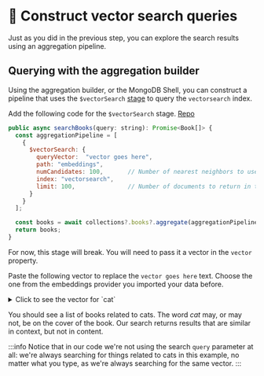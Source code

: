 
# 👐 Construct vector search queries

Just as you did in the previous step, you can explore the search results using an aggregation pipeline.

## Querying with the aggregation builder

Using the aggregation builder, or the MongoDB Shell, you can construct a pipeline that uses the `$vectorSearch` [stage](https://www.mongodb.com/docs/atlas/atlas-vector-search/vector-search-stage/) to query the `vectorsearch` index.

Add the following code for the `$vectorSearch` stage. [Repo](https://github.com/mongodb-developer/library-management-system)

```js
public async searchBooks(query: string): Promise<Book[]> {
  const aggregationPipeline = [
    {
      $vectorSearch: {
        queryVector:  "vector goes here",
        path: "embeddings",
        numCandidates: 100,       // Number of nearest neighbors to use during the search.
        index: "vectorsearch",
        limit: 100,               // Number of documents to return in the results. Value can't exceed the value of numCandidates.
      }
    }
  ];

  const books = await collections?.books?.aggregate(aggregationPipeline).toArray() as Book[];
  return books;
}
```

For now, this stage will break. You will need to pass it a vector in the `vector` property.

Paste the following vector to replace the `vector goes here` text. Choose the one from the embeddings provider you imported your data before.

<details>
<summary>Click to see the vector for `cat`</summary>
<div>

                <Tabs groupId="aiproviders">
                                    <TabItem value="serverless" label="Serverless Endpoint" default>

```js

 [
    -0.0174162965 ,  0.0245774388 ,  -0.0101664858 ,  0.015426904 ,  -0.00415589521 ,  0.000379170029 ,  0.00328788417 ,  0.0232018214 ,  0.0125158112 ,  0.0160533246 ,  -0.00541570364 ,  0.0105888518 ,  -0.00495141745 ,  0.00877464749 ,  -0.00066192291 ,  -0.0279761553 ,  0.00479448168 ,  0.00526619935 ,  0.0137019875 ,  0.0112587586 ,  -0.0164364669 ,  0.00324318558 ,  -0.00365074654 ,  0.00283526955 ,  0.0249142349 ,  -0.000715848873 ,  -0.0189171676 ,  -0.000722481229 ,  0.00902813487 ,  -0.0158262141 ,  0.00499641569 ,  0.0144984741 ,  0.0185688455 ,  0.0219901353 ,  -0.0337887295 ,  -0.00138517399 ,  0.0149789844 ,  -0.0011123264 ,  -0.0220389366 ,  0.00396383693 ,  -0.00816524867 ,  0.0165361371 ,  0.0000103136945 ,  0.00915649 ,  -0.00743202539 ,  0.00258577825 ,  -0.0010407283 ,  -0.013722592 ,  0.0265785698 ,  0.0116659962 ,  -0.0044687083 ,  -0.0170654096 ,  0.0090931775 ,  0.0182800591 ,  -0.00480159 ,  -0.0223153941 ,  -0.0149503266 ,  0.00384669541 ,  0.00747237448 ,  0.00374067528 ,  -0.0029205468 ,  0.00429578731 ,  -0.00466444204 ,  0.00285394932 ,  -0.00742075406 ,  0.00319738523 ,  0.00445757806 ,  -0.0183825158 ,  -0.0038325619 ,  0.00428729085 ,  0.0102414265 ,  -0.00895938464 ,  0.00405489327 ,  -0.00223220978 ,  -0.0142137855 ,  0.0128879305 ,  0.00182934839 ,  -0.0129079223 ,  -0.0109607885 ,  -0.00286891381 ,  -0.00816109776 ,  0.0042261472 ,  -0.0138018392 ,  0.00879025646 ,  -0.0275858473 ,  0.0199074782 ,  0.00278126402 ,  0.00318450946 ,  0.00392502174 ,  0.0032763998 ,  0.00577079458 ,  0.0109967645 ,  0.0241964459 ,  -0.00249635172 ,  -0.0277098026 ,  -0.0112264836 ,  0.00543002551 ,  -0.0060945563 ,  0.00533928443 ,  0.00700696697 ,  -0.00443158392 ,  0.0266380236 ,  0.0052870675 ,  0.00181362615 ,  -0.00063150574 ,  -0.010961365 ,  0.00454009417 ,  0.00301212608 ,  0.0146357827 ,  0.00371428649 ,  -0.0144161526 ,  0.00273155351 ,  -0.00169123092 ,  -0.00276259822 ,  0.00441844296 ,  0.013464313 ,  0.0272840764 ,  0.0103263296 ,  -0.00747303572 ,  0.0177887678 ,  0.0138310278 ,  0.000284288137 ,  -0.0100040426 ,  0.00991517305 ,  -0.0158022288 ,  -0.00863224082 ,  0.00715725124 ,  0.0218035821 ,  -0.0120832948 ,  0.0068402607 ,  0.00545122242 ,  -0.00650596293 ,  0.0155197401 ,  0.00771469343 ,  0.0214803 ,  -0.0148789957 ,  0.0286776777 ,  -0.00362978922 ,  -0.0171407629 ,  0.00785124 ,  0.00237989728 ,  0.0161630642 ,  0.0101449694 ,  -0.00741708232 ,  0.00798536651 ,  0.00452013081 ,  0.0103888111 ,  -0.014011967 ,  0.0311738066 ,  -0.00891176 ,  -0.00529846037 ,  -0.00671822391 ,  0.00301906583 ,  -0.0069941 ,  0.0188662242 ,  -0.000790660677 ,  0.00393483834 ,  -0.00165903952 ,  -0.00847951416 ,  0.00668279501 ,  0.0161590427 ,  -0.0146305244 ,  -0.00464632642 ,  -0.0056685 ,  0.0330115482 ,  0.0111305835 ,  0.0302436613 ,  -0.0116894422 ,  -0.00270438148 ,  0.0285141747 ,  -0.00717114331 ,  -0.0167590193 ,  0.00485714804 ,  0.00388671015 ,  -0.00185622601 ,  0.0241311342 ,  -0.00222511846 ,  -0.00568641163 ,  0.00082476 ,  0.00102514261 ,  0.007614817 ,  0.0115251541 ,  0.0115654282 ,  0.0149287824 ,  -0.0142699759 ,  0.00305828 ,  0.0107790576 ,  -0.0271064173 ,  -0.000438057235 ,  0.0149125801 ,  -0.00570692122 ,  0.019790316 ,  0.00523369899 ,  0.0157233402 ,  0.0194497723 ,  0.00828364 ,  0.0261637885 ,  -0.00106777356 ,  -0.00172611733 ,  0.0210740175 ,  0.0108330827 ,  0.00277128536 ,  0.0154189626 ,  0.00658144709 ,  0.0123065403 ,  -0.0227006748 ,  -0.0146393012 ,  0.00505430065 ,  -0.0153992195 ,  0.0292910989 ,  0.0130359642 ,  -0.00779962493 ,  0.0139949955 ,  -0.0134135196 ,  0.0225379467 ,  0.0151461326 ,  0.00695634028 ,  -0.0024139965 ,  -0.017798746 ,  -0.0196874235 ,  -0.0325383283 ,  0.0160800312 ,  0.0121088177 ,  -0.00885253772 ,  0.0105135813 ,  -0.00632725563 ,  0.044731766 ,  0.0135601694 ,  0.0155309541 ,  0.0211559199 ,  0.0178867057 ,  0.00488560786 ,  -0.0240100455 ,  0.00487437192 ,  -0.0041149091 ,  0.00257139071 ,  0.0196579695 ,  0.0150385257 ,  0.0177825782 ,  0.0153155597 ,  0.00475977128 ,  0.00158851594 ,  0.00595198805 ,  0.00178528065 ,  -0.00435770303 ,  -0.0140293073 ,  -0.0239157584 ,  0.0202592406 ,  -0.00880476646 ,  0.00874939 ,  0.0148269385 ,  0.00226395833 ,  0.0113797877 ,  0.0148496982 ,  0.000981716905 ,  0.00161507656 ,  -0.0109435441 ,  -0.00667641591 ,  0.0344219916 ,  0.0372289196 ,  -0.0129976077 ,  0.027455451 ,  -0.0101687554 ,  0.0184402447 ,  0.00000160684897 ,  0.00839170348 ,  -0.00304720737 ,  -0.00501035852 ,  0.0013040686 ,  0.0286810193 ,  -0.00165785092 ,  -0.00896887481 ,  0.014901435 ,  -0.00864635594 ,  0.0140394829 ,  0.0160239 ,  0.0303953737 ,  -0.0108761434 ,  0.0209692623 ,  0.00971899368 ,  -0.00486202398 ,  -0.00106382929 ,  0.0157670155 ,  0.0185049102 ,  -0.000125856968 ,  0.016272841 ,  0.00143731432 ,  -0.0148587143 ,  -0.00194294413 ,  -0.00134741853 ,  -0.0215529297 ,  0.00967474747 ,  0.004122396 ,  -0.000132224464 ,  0.0288606416 ,  0.0107908072 ,  0.00210265 ,  0.0247537829 ,  -0.00562974578 ,  -0.0163796097 ,  -0.0172648821 ,  0.0059145228 ,  -0.00990151428 ,  -0.0134067796 ,  -0.00594962807 ,  0.0168949831 ,  -0.0162620917 ,  -0.0118620684 ,  0.00665928749 ,  0.0104725547 ,  -0.0263601895 ,  -0.00030892287 ,  0.0131708058 ,  0.0205616262 ,  0.0193500519 ,  -0.00274952711 ,  0.0265398808 ,  0.00813123 ,  0.00141490332 ,  -0.00281327404 ,  -0.00459163031 ,  -0.00336960121 ,  0.00627432717 ,  -0.00115516654 ,  0.0324379057 ,  0.00233021169 ,  -0.0084840795 ,  0.0193278417 ,  -0.00452532293 ,  0.00359316729 ,  -0.00484369043 ,  -0.0124026937 ,  0.00538760144 ,  0.00616242364 ,  0.0164079089 ,  -0.00219628913 ,  0.013533229 ,  0.0132479165 ,  0.0189592596 ,  0.0126596289 ,  -0.0216388721 ,  0.0176775195 ,  -0.00595868705 ,  0.0174865779 ,  -0.027499225 ,  -0.00467659533 ,  -0.00849458296 ,  0.0136932498 ,  -0.0112622883 ,  0.00561642693 ,  0.000294685509 ,  0.00167854887 ,  -0.00100786611 ,  0.00122261653 ,  0.011614399 ,  0.0204342 ,  -0.0117546692 ,  0.00602791319 ,  0.00254450296 ,  0.0116753969 ,  -0.00492580514 ,  0.00670228619 ,  0.00524263503 ,  0.0359221213 ,  -0.00650785957 ,  -0.00342567032 ,  0.000238710738 ,  -0.0144591732 ,  -0.0180309769 ,  0.000703251222 ,  0.0179406367 ,  -0.0121124517 ,  0.00484898081 ,  -0.0129846008 ,  -0.0121382745 ,  0.0298236441 ,  0.00660934439 ,  0.00802135468 ,  -0.0147326291 ,  0.00721890526 ,  0.0268558953 ,  0.00417125644 ,  -0.00530042592 ,  -0.00102057308 ,  0.00427180901 ,  0.0162123423 ,  -0.0158268809 ,  0.0016410104 ,  0.00358636281 ,  0.0103789438 ,  -0.0373012312 ,  -0.0167543553 ,  0.00789179094 ,  -0.00651058787 ,  -0.00101554592 ,  -0.00974304695 ,  -0.00131745555 ,  0.0105802603 ,  0.0131299524 ,  -0.00679483218 ,  -0.00871113222 ,  0.0147298109 ,  0.00825089682 ,  0.00596718257 ,  0.0023834582 ,  0.0152730308 ,  0.0268712863 ,  0.0115540912 ,  -0.0034172642 ,  -0.00113652134 ,  0.0076234513 ,  0.0187208131 ,  -0.00650485698 ,  0.000535065075 ,  0.0165142342 ,  0.0018421209 ,  -0.249476731 ,  -0.00826251786 ,  -0.00227547437 ,  -0.01809109 ,  -0.013197042 ,  0.0037673153 ,  0.0365200639 ,  0.00140378659 ,  0.0111682555 ,  -0.00212278054 ,  0.00192302209 ,  0.00551756844 ,  0.00918013416 ,  0.0016007123 ,  0.00283389539 ,  0.0198921915 ,  0.00813968293 ,  0.000216852786 ,  -0.0105159897 ,  0.00775925955 ,  0.0125824884 ,  0.0122032613 ,  0.0271087475 ,  -0.237329781 ,  -0.0091460431 ,  0.0316801593 ,  0.011309783 ,  0.0148321288 ,  0.0164116453 ,  0.00588332955 ,  0.00802596472 ,  0.0076354132 ,  -0.00110252993 ,  0.00436541392 ,  -0.0034002536 ,  -0.00814347249 ,  -0.0100771571 ,  0.000550651457 ,  -0.0175937749 ,  -0.00430326303 ,  0.00681335293 ,  0.00399685185 ,  0.00380431511 ,  0.00233724923 ,  -0.00215457822 ,  0.00195491593 ,  0.0162788294 ,  -0.00570913265 ,  0.000231042519 ,  0.00515314238 ,  0.0150186466 ,  -0.00307800807 ,  -0.0198503546 ,  0.014186522 ,  0.0174691118 ,  -0.249346316 ,  -0.0132391 ,  0.0147329448 ,  -0.00133319933 ,  0.0165803097 ,  0.00463585882 ,  0.0113709606 ,  0.008648647 ,  -0.0157090388 ,  -0.0161941145 ,  0.0260536075 ,  0.0115038939 ,  0.0175996292 ,  0.0117571149 ,  0.0102994246 ,  0.00593641959 ,  -0.0208111256 ,  0.00133263832 ,  0.010016934 ,  -0.00106800569 ,  0.0136044649 ,  0.0122899665 ,  0.0123574333 ,  -0.0159868691 ,  -0.00883269496 ,  -0.0105052972 ,  -0.0153602259 ,  -0.00708895084 ,  -0.00374335726 ,  -0.00516681513 ,  -0.0135211078 ,  0.0079748584 ,  0.00592072774 ,  0.00657905731 ,  0.00537452195 ,  0.0105388239 ,  0.00773322256 ,  -0.00987939443 ,  -0.0255899932 ,  0.0052358415 ,  -0.0246183649 ,  -0.011944456 ,  -0.00988268107 ,  -0.00565451337 ,  0.0147379646 ,  0.00744351419 ,  0.00927754212 ,  0.00380466622 ,  0.0037476616 ,  0.0092136357 ,  -0.0178595334 ,  0.00654375087 ,  0.00677238265 ,  0.0119226445 ,  0.0140760075 ,  0.0101927957 ,  0.0223148279 ,  -0.00858868565 ,  0.012999041 ,  -0.0150532462 ,  0.0109934555 ,  0.00686802063 ,  0.0031152619 ,  -0.00473426143 ,  0.000165670586 ,  0.00571797 ,  0.00903102383 ,  0.0144805517 ,  0.0254828241 ,  0.0119039025 ,  0.0119439596 ,  0.0103861969 ,  0.00474035135 ,  -0.0117407953 ,  0.0022234011 ,  -0.0240126532 ,  0.00195854483 ,  -0.00518661272 ,  0.019946482 ,  -0.00267217122 ,  0.009945862 ,  0.0190599672 ,  0.0397237316 ,  0.0202055052 ,  -0.0139578842 ,  0.0060266573 ,  0.00725419354 ,  -0.00301874289 ,  0.00148249371 ,  0.0024454135 ,  0.00820134301 ,  -0.00378446095 ,  0.0234579109 ,  -0.0033848444 ,  0.00254337443 ,  0.0135972723 ,  0.00937160477 ,  -0.00909276493 ,  0.00130138954 ,  -0.00247958838 ,  -0.00518678408 ,  0.0116308825 ,  -0.00553699303 ,  0.00865344424 ,  -0.0209188387 ,  0.0284014959 ,  0.0397592895 ,  0.0571159609 ,  0.0189767536 ,  -0.023579834 ,  -0.00844216067 ,  0.0269133598 ,  -0.00793308951 ,  0.0179536212 ,  0.0059208381 ,  0.0267210901 ,  -0.00665957062 ,  -0.00739492057 ,  0.000611711 ,  -0.0111742681 ,  -0.0088798441 ,  0.0142433736 ,  -0.00675414363 ,  -0.013581289 ,  0.0119962124 ,  -0.00928197522 ,  -0.00478880247 ,  0.00416102679 ,  0.0038893742 ,  0.0427196696 ,  0.0131726274 ,  -0.0123320194 ,  0.00407074625 ,  0.0157892872 ,  -0.00405432237 ,  0.0148664955 ,  0.000984201324 ,  0.00735353632 ,  0.00236657821 ,  0.0131964013 ,  0.0166589823 ,  0.00707848091 ,  -0.0027406693 ,  0.00459480798 ,  0.0105721094 ,  0.038077537 ,  -0.00724895485 ,  0.0128929093 ,  0.0175121538 ,  -0.00665202318 ,  -0.247710422 ,  0.00593931973 ,  -0.0173492823 ,  -0.203771278 ,  0.022104552 ,  0.0050284192 ,  0.0160764456 ,  0.016262304 ,  -0.0205290765 ,  0.0136162154 ,  0.00742666796 ,  0.00876677874 ,  0.0114127081 ,  0.0416617617 ,  -0.00927854702 ,  0.0112848505 ,  0.0178707372 ,  -0.00223326334 ,  0.0115998704 ,  0.00727966847 ,  -0.0224510189 ,  0.0249368027 ,  0.0238542352 ,  -0.0146937314 ,  -0.0209311862 ,  -0.00717318663 ,  0.0110357357 ,  -0.00295578293 ,  0.0181849543 ,  0.00753912888 ,  0.0042518219 ,  -0.00561797433 ,  -0.00504555972 ,  0.0107642859 ,  0.0177009478 ,  0.00762712 ,  0.0197622236 ,  0.00996106863 ,  0.0102393087 ,  -0.000226532284 ,  0.00431017531 ,  0.00471323589 ,  -0.00553298509 ,  -0.00104342133 ,  0.00330404961 ,  0.00767560164 ,  0.0136543792 ,  0.00799431466 ,  -0.0267019328 ,  0.00330304564 ,  0.00223713531 ,  -0.0070342035 ,  0.00321111432 ,  0.00481710536 ,  0.00400120579 ,  -0.00364657654 ,  0.00713134604 ,  0.00183409965 ,  0.0146055343 ,  0.00995466858 ,  -0.00987416 ,  0.0178020764 ,  -0.00410982594 ,  -0.00375419459 ,  -0.00325361406 ,  -0.00651473925 ,  0.004713431 ,  -0.0153508792 ,  -0.0185174402 ,  -0.00903706253 ,  -0.0126047824 ,  0.0033940461 ,  0.000134488277 ,  -0.00378203602 ,  0.0171301793 ,  -0.00948834792 ,  0.0229860656 ,  0.0204468649 ,  0.0309519116 ,  -0.0137306936 ,  0.0127609968 ,  0.00304349489 ,  -0.00848938338 ,  0.000456935231 ,  -0.00419570133 ,  -0.0183459539 ,  0.0126175517 ,  0.0170864258 ,  -0.00714809308 ,  -0.00622619689 ,  -0.00646926463 ,  0.00463462481 ,  -0.00598485954 ,  0.0058905771 ,  -0.00532265846 ,  0.00814901479 ,  -0.00345747569 ,  0.00700392434 ,  0.00343142869 ,  -0.00116848084 ,  -0.00112342311 ,  0.00955636241 ,  0.00373206171 ,  -0.0109822154 ,  0.00771702081 ,  -0.0189748686 ,  0.00980147719 ,  -0.00591509324 ,  0.0076705208 ,  0.0394647382 ,  0.0115754018 ,  0.0143392934 ,  0.0000282846286 ,  0.0113825127 ,  0.0137632713 ,  0.011303287 ,  -0.0120392628 ,  0.00527257239 ,  -0.01770005 ,  -0.0211959593 ,  0.00266567105 ,  0.0137595497 ,  0.0152906533 ,  0.00961258076 ,  0.00359264831 ,  0.00661252718 ,  0.00695862202 ,  -0.0026560782 ,  -0.00485670427 ,  -0.0139870541 ,  -0.000298133207 ,  0.0239104815 ,  0.00129168539 ,  0.000877773913 ,  0.00655013742 ,  0.0215926971 ,  -0.0083441427 ,  -0.0110250823 ,  -0.0227467511 ,  -0.00535951043 ,  -0.0152951283 ,  0.0261800103 ,  0.00358167547 ,  0.00995154399 ,  0.0208249036 ,  -0.00415720558 ,  0.0102396579 ,  0.00937197078 ,  0.0101401098 ,  0.0162998606 ,  -0.00591357565 ,  -0.00123272289 ,  -0.00332033541 ,  0.0252272952 ,  0.0071680313 ,  0.00495454436 ,  0.0116113769 ,  0.0884006843 ,  0.0106528541 ,  0.0191799905 ,  0.00955921505 ,  0.00730522443 ,  0.0124047017 ,  0.00439803209 ,  -0.00646532886 ,  0.0221869014 ,  -0.00383959105 ,  -0.00633799238 ,  -0.00244529778 ,  0.0185070243 ,  0.00660874508 ,  0.000933621894 ,  0.0225343518 ,  -0.000844085938 ,  -0.0189829767 ,  0.0178090725 ,  0.0259044357 ,  0.0013883377 ,  0.0267268326 ,  0.0166377965 ,  0.0123627633 ,  0.0018634533 ,  0.00947038 ,  0.011571574 ,  0.0193832647 ,  -0.00982086919 ,  0.00155755156 ,  0.0129259815 ,  0.00136097835 ,  -0.00877885893 ,  0.0131311752 ,  -0.00151362107 ,  0.00834575202 ,  0.00050025346 ,  0.00319283199 ,  0.00782897323 ,  0.000716953946 ,  0.016656056 ,  0.0286584031 ,  -0.0176211428 ,  0.0118140755 ,  0.00854969304 ,  0.0290862173 ,  0.0170480814 ,  -0.00587001676 ,  -0.00909367 ,  0.00177566044 ,  0.016940793 ,  -0.00799633469 ,  -0.00553826662 ,  -0.000856186845 ,  -0.00895845331 ,  0.017707251 ,  0.00894242432 ,  0.00279541756 ,  0.00194747688 ,  0.0620145164 ,  0.0170855131 ,  0.0181015283 ,  -0.00488511659 ,  0.00739530521 ,  0.00381793058 ,  0.0236838441 ,  -0.0110180546 ,  -0.00303233787 ,  0.0106252125 ,  0.0218523424 ,  0.0120258862 ,  -0.0238109063 ,  -0.0141544091 ,  -0.0117197642 ,  0.00142283749 ,  0.00749559887 ,  -0.01835653 ,  0.0109190186 ,  0.230248854 ,  0.00243706512 ,  -0.0191726219 ,  -0.0039915205 ,  0.00090481824 ,  0.0097334832 ,  0.0011603015 ,  0.0128068542 ,  0.0132220108 ,  0.00675814971 ,  -0.00593760097 ,  -0.00415971177 ,  -0.00962787 ,  -0.00549635105 ,  0.00823726878 ,  0.0050871023 ,  -0.0110829314 ,  -0.0240769703 ,  0.0216759592 ,  0.0105546387 ,  0.0092127258 ,  0.00950946938 ,  0.011214288 ,  0.0207515862 ,  -0.00427346211 ,  0.0215848032 ,  0.00631247042 ,  -0.0173860975 ,  -0.00429316331 ,  -0.0156703293 ,  0.0145311896 ,  0.00154955836 ,  0.029202221 ,  0.00952351093 ,  0.00762017304 ,  0.0132371243 ,  -0.000413324917 ,  -0.018139435 ,  -0.00137031218 ,  -0.0247978102 ,  0.00110339699 ,  -0.0127050383 ,  0.00427115569 ,  0.0105016418 ,  0.00707798311 ,  0.00346998381 ,  0.0103705777 ,  -0.00652977 ,  -0.00415032031 ,  -0.02806486 ,  -0.00196650578 ,  -0.00155976182 ,  0.00992677 ,  -0.00105549069 ,  0.0137296533 ,  0.0236347523 ,  0.00182458689 ,  0.0199223049 ,  -0.00276026176 ,  0.00998133142 ,  0.0146578802 ,  0.019509837 ,  0.0132354666 ,  0.016197456 ,  -0.0222785398 ,  0.0275361184 ,  -0.00708267 ,  0.00204956881 ,  -0.0148065751 ,  -0.0156063633 ,  0.00459486898 ,  0.0315569416 ,  -0.0123368967 ,  0.000550252618 ,  0.0112896077 ,  0.0101433489 ,  0.0137203485 ,  -0.0309543014 ,  -0.0102090118 ,  -0.0146470396 ,  -0.0152495811 ,  -0.00782251731 ,  -0.000481927331 ,  0.00249194936 ,  0.0247710273 ,  -0.0138575658 ,  -0.00127112528 ,  -0.0101131462 ,  -0.0206313506 ,  0.0304280054 ,  -0.00248918636 ,  0.0173521303 ,  0.00556982402 ,  0.00141715049 ,  -0.00190233544 ,  0.0123170558 ,  0.0233307444 ,  0.00312000071 ,  0.00893271156 ,  -0.00211704732 ,  -0.0223851744 ,  -0.012003378 ,  -0.00173906132 ,  -0.033930853 ,  -0.0132441921 ,  0.00660338392 ,  -0.00732988073 ,  0.0382183567 ,  0.0115636932 ,  -0.00888128299 ,  0.00235293456 ,  0.015075597 ,  0.00542440079 ,  -0.00468811532 ,  0.00985751394 ,  -0.0152464211 ,  -0.0179700833 ,  0.0264063235 ,  0.0013880292 ,  -0.0310891103 ,  -0.00859554764 ,  0.0131274536 ,  -0.0163813084 ,  0.00150359748 ,  -0.0189019889 ,  0.017225489 ,  -0.00493983 ,  0.0150729371 ,  -0.00679251924 ,  -0.0257455166 ,  -0.0165748503 ,  -0.00722624 ,  -0.00870564487 ,  -0.00937411375 ,  -0.00884327 ,  -0.00593924755 ,  0.0273168385 ,  0.00984810665 ,  -0.00478853 ,  0.00960565172 ,  0.00520327082 ,  0.0110894656 ,  0.0043701129 ,  -0.012798368 ,  0.0209687147 ,  0.00173782359 ,  -0.00601157593 ,  -0.0136476019 ,  0.0242128018 ,  0.0126717044 ,  0.0118195312 ,  0.0129737463 ,  -0.0229055211 ,  0.000690913934 ,  0.00551808765 ,  -0.00700541073 ,  0.00897676498 ,  0.0118167475 ,  0.00463432027 ,  0.00607711449 ,  0.00252673146 ,  -0.00303562544 ,  0.00487812655 ,  0.0325729102 ,  0.00728356885 ,  0.00073953392 ,  0.0265055709 ,  -0.000579640735 ,  0.0107898898 ,  0.0121998601 ,  -0.00714005716 ,  0.0078013367 ,  -0.00521270139 ,  0.0168101899 ,  0.0088647 ,  0.00999857578 ,  -0.00270523643 ,  0.0103866616 ,  -0.0269346833 ,  0.00911592133 ,  -0.00812651496 ,  -0.00206404645 ,  -0.025884686 ,  0.00912743341 ,  -0.00175872992 ,  -0.00991604198 ,  -0.0105091603 ,  0.000180510629 ,  0.00418163789 ,  0.0123867551 ,  0.0236539524 ,  0.00107925967 ,  -0.025238933 ,  0.00963406172 ,  0.00202377327 ,  -0.0114020761 ,  -0.0153827742 ,  -0.233063191 ,  0.00823930651 ,  0.0278516747 ,  0.00509003364 ,  -0.00586490473 ,  0.0193683915 ,  0.00820283 ,  -0.00357188215 ,  0.0268714819 ,  0.010479169 ,  0.0107392 ,  -0.0155000668 ,  0.00263407873 ,  0.00065870746 ,  0.0123836948 ,  0.00198982726 ,  0.00132350391 ,  0.0108083915 ,  0.0162774287 ,  0.0291505177 ,  -0.00716524059 ,  0.019510936 ,  0.010420735 ,  -0.0078454446 ,  0.00412600813 ,  0.222484067 ,  -0.0179173574 ,  0.00783126522 ,  0.0239261631 ,  0.0193766039 ,  -0.0161322337 ,  0.00684979092 ,  0.000586602953 ,  0.0130467732 ,  0.0358007923 ,  0.0269247554 ,  0.0153604094 ,  0.0151261631 ,  -0.00188700343 ,  -0.0430293642 ,  0.0189248 ,  0.02430127 ,  0.00555612473 ,  0.0119575197 ,  0.00771942968 ,  0.0176902339 ,  0.00583886588 ,  0.0116942478 ,  -0.00926405098 ,  0.00491529051 ,  0.0217139572 ,  0.00573335215 ,  -0.000804958807 ,  -0.0280170124 ,  0.00963724311 ,  0.00507564237 ,  0.0220594108 ,  0.0128042139 ,  -0.00127830007 ,  0.00259291125 ,  0.0103000822 ,  -0.0145079456 ,  0.0148036787 ,  -0.0105359266 ,  -0.00389395165 ,  0.0142206615 ,  0.0135824792 ,  0.00595895387 ,  0.0161511507 ,  0.232452959 ,  -0.000142555946 ,  0.000271107041 ,  -0.0238926113 ,  0.0259047505 ,  0.0106993951 ,  -0.000737730297 ,  0.00544273434 ,  -0.0127941575 ,  -0.00329739344 ,  0.0119100409 ,  -0.0142753571 ,  -0.0108688306 ,  0.00695010647 ,  -0.0138504179 ,  -0.00906034093 ,  0.0275518447 ,  0.0196045041 ,  -0.00615167757 ,  -0.00447422592 ,  0.0149298692 ,  -0.00664616656 ,  0.0058194031 ,  0.00575606152 ,  0.0144092711 ,  0.000867464871 ,  0.0178548153 ,  -0.0210043751 ,  0.00154653843 ,  0.0130040636 ,  0.0133344783 ,  0.0210689399 ,  -0.000798698107 ,  0.0169157814 ,  -0.0211629048 ,  0.005026937 ,  -0.00688200723 ,  0.0141195403 ,  0.00194833172 ,  -0.252283752 ,  -0.00496839592 ,  -0.0271510147 ,  -0.0269647278 ,  0.0011925943 ,  -0.00528299622 ,  0.0144576477 ,  0.000428500032 ,  0.194181517 ,  0.00120390451 ,  0.0186372641 ,  -0.00348009216 ,  -0.0250063483 ,  0.0111154262 ,  0.0238689296 ,  0.0344107933 ,  -0.00657161698 ,  0.0185912456 ,  -0.0111957164 ,  0.0239445083 ,  0.0103179496 ,  -0.00954331364 ,  0.00209623878 ,  -0.0154177193 ,  0.00399070745 ,  -0.0194557216 ,  0.0299478099 ,  -0.0170003455 ,  -0.00423035165 ,  0.00587320467 ,  0.00796341058 ,  -0.00533772586 ,  -0.248399302 ,  0.00699611707 ,  0.0210152119 ,  0.00201326329 ,  -0.00507608615 ,  -0.000718786905 ,  0.00656326115 ,  0.00659298338 ,  -0.000534767867 ,  -0.000965561543 ,  0.0184912439 ,  0.0121826055 ,  0.0243660659 ,  -0.0246042833 ,  0.00656386279 ,  -0.251107365 ,  0.00962331798 ,  -0.00142832671 ,  -0.00682493858 ,  -0.0102992058 ,  0.0318381 ,  0.0140759088 ,  -0.00792997237 ,  0.00992488116 ,  0.0159473531 ,  -0.00444503687 ,  0.0184682291 ,  0.017080579 ,  0.00362053 ,  -0.0146627109 ,  -0.00403425889 ,  0.00717000104 ,  -0.00611356599 ,  0.0233313721 ,  -0.0000191460767 ,  0.00184973946 ,  -0.0221430436 ,  0.00678605726 ,  0.0109037785 ,  0.0074805771 ,  -0.00145827222 ,  0.00939664524 ,  -0.0191412829 ,  -0.0105937077 ,  -0.0203552675 ,  -0.000773178705 ,  0.0147816595 ,  -0.00293966336 ,  0.00826846436 ,  0.00837803818 ,  -0.00101526314 ,  -0.00273553329 ,  0.0101266494 ,  -0.001673689 ,  0.0188849866 ,  -0.00579562318 ,  -0.00269100559 ,  0.0139123229 ,  0.0112447571 ,  0.0129238544 ,  0.00298438338 ,  -0.003334234 ,  -0.00305852038 ,  0.0393794663 ,  -0.00390231446 ,  -0.00732593611 ,  -0.0110708829 ,  -0.00361443846 ,  0.017583428 ,  -0.00718549918 ,  -0.0101442989 ,  0.0065733823 ,  0.0142287426 ,  -0.0144060105 ,  0.00344274659 ,  -0.0119144674 ,  -0.0250328835 ,  0.00977446232 ,  -0.0151946703 ,  0.000556509 ,  0.0120263537 ,  0.0082664974 ,  0.000492535 ,  -0.00991211366 ,  -0.0231444649 ,  0.00153488165 ,  -0.0052031083 ,  -0.00942852534 ,  0.00826752093 ,  -0.00482423091 ,  0.00424786424 ,  0.017576132 ,  0.0120774219 ,  -0.0326001756 ,  -0.00969811715 ,  0.029474657 ,  0.0119578587 ,  -0.0031990048 ,  -0.0134235388 ,  -0.00780537 ,  0.0195534639 ,  -0.0083468128 ,  0.0167794749 ,  0.0110201519 ,  -0.00678452477 ,  0.0359834693 ,  0.00414798083 ,  -0.00200532866 ,  0.00184809917 ,  -0.00298899389 ,  0.000270740275 ,  -0.0126912016 ,  -0.0166389067 ,  0.00333408779 ,  -0.0122501981 ,  0.0221671369 ,  0.0151061174 ,  0.00304372516 ,  0.0100959325 ,  -0.00467099808 ,  0.0188763589 ,  0.00374847348 ,  -0.0058837696 ,  0.0305340886 ,  0.00531517901 ,  -0.0162042547 ,  -0.00144578575 ,  -0.0150523717 ,  -0.0107740369 ,  0.019592585 ,  0.0282917749 ,  -0.0261388607 ,  -0.0104051903 ,  0.0102958074 ,  0.0109012872 ,  0.0120215379 ,  0.0122558093 ,  0.0160539318 ,  0.000855114136 ,  -0.0187473483 ,  -0.00864194054 ,  -0.00797920395 ,  -0.0267480165 ,  0.0124802077 ,  0.0150261708 ,  0.00829137862 ,  0.00437135482 ,  0.00774782 ,  0.0332311727 ,  0.0136966566 ,  0.00591752492 ,  -0.012198546 ,  0.0205642898 ,  0.0185321 ,  0.0103255874 ,  0.0108888196 ,  0.00530302478 ,  0.00643242383 ,  0.00161989743 ,  0.00333637255 ,  0.0126080802 ,  0.0121926358 ,  0.0272572972 ,  0.0189470444 ,  0.00643786741 ,  0.0146671822 ,  -0.0115446849 ,  0.0160693377 ,  0.00702429609 ,  -0.0110485144 ,  -0.00256681 ,  -0.0121004796 ,  0.0154860076 ,  0.0217484739 ,  0.00479157455 ,  0.00916166138 ,  0.00520737376 ,  0.0295828115 ,  0.0215843525 ,  0.0139442133 ,  0.00587165263 ,  -0.0629038811 ,  0.0089202309 ,  -0.00977275148 ,  -0.00215260568 ,  0.0276353694 ,  0.0156865902 ,  0.00255307183 ,  0.0254296176 ,  0.00365543528 ,  -0.0057183858 ,  0.00900592748 ,  0.0107010705 ,  0.00631309114 ,  -0.0148108741 ,  0.0128395287 ,  -0.00277325674 ,  0.0152730336 ,  0.0142901326 ,  0.0194778983 ,  -0.00394276483 ,  0.00969220325 ,  0.00726978621 ,  -0.00968333054 ,  0.00766262319 ,  0.000700654055 ,  0.0132916747 ,  -0.00595067861 ,  0.00508601451 ,  0.00437385915 ,  0.0357413851 ,  -0.0143224932 ,  -0.0150837479 ,  0.00032923551 ,  -0.00152578694
],
```

                    </TabItem>
  <TabItem value="openai" label="OpenAI" default>

  This vector has 1536 dimensions

  ```js

[
  -0.0071006604 ,  -0.017430507 ,  -0.009666266 ,  -0.030631134 ,  -0.012618665 ,  0.0031245034 ,  -0.004992818 ,  -0.041220024 ,  -0.014563273 ,  -0.021348111 ,  0.019247366 ,  0.050730154 ,  -0.0012570759 ,  0.0025904458 ,  -0.03840957 ,  -0.0060751275 ,  0.035513945 ,  -0.0047089336 ,  0.002324304 ,  -0.013512901 ,  -0.0189209 ,  0.009034623 ,  0.01589753 ,  -0.008644282 ,  -0.014577467 ,  0.0071432428 ,  0.013065782 ,  -0.01334257 ,  0.0029523985 ,  0.004843779 ,  0.0039672856 ,  -0.016820155 ,  -0.01579817 ,  -0.043036886 ,  -0.027096773 ,  -0.004290204 ,  0.007948765 ,  -0.009957247 ,  0.021986851 ,  -0.009055914 ,  0.0049253954 ,  0.00028388447 ,  -0.012128964 ,  0.013094171 ,  -0.0038395375 ,  0.006926781 ,  -0.022100406 ,  -0.004435695 ,  0.0013803883 ,  0.01393163 ,  0.0025620572 ,  0.008161678 ,  -0.011334088 ,  0.0102553265 ,  -0.0050992747 ,  0.0027998106 ,  0.007920377 ,  -0.0126825385 ,  0.013214822 ,  0.0023349498 ,  0.015869142 ,  0.004123422 ,  -0.0018328291 ,  0.022668175 ,  0.011177951 ,  -0.003442099 ,  -0.0074093845 ,  0.00042227816 ,  -0.0041553588 ,  0.005049595 ,  0.03236283 ,  0.028033592 ,  0.023619188 ,  -0.0057096262 ,  -0.009488839 ,  -0.007047432 ,  -0.008601699 ,  0.01132699 ,  -0.00054425973 ,  -0.005337028 ,  0.035968162 ,  -0.03250477 ,  -0.016351745 ,  0.005663495 ,  0.019744165 ,  0.006415789 ,  -0.009346896 ,  0.009581101 ,  -0.01021984 ,  0.010553405 ,  0.021220364 ,  0.026458032 ,  -0.012278004 ,  0.0375863 ,  -0.010354686 ,  0.019517057 ,  -0.016891126 ,  0.025024416 ,  -0.006791936 ,  -0.059956398 ,  0.0057805977 ,  0.005177343 ,  -0.04298011 ,  -0.0077855317 ,  -0.0038040518 ,  -0.009055914 ,  0.018509267 ,  0.0010592439 ,  0.017515672 ,  -0.00261706 ,  -0.0074945497 ,  0.057287887 ,  0.011852177 ,  -0.018154413 ,  0.0060006077 ,  -0.005156052 ,  -0.004843779 ,  -0.024328899 ,  -0.006039642 ,  -0.016082056 ,  0.010986329 ,  0.009318507 ,  0.039005727 ,  0.0074022873 ,  0.018878317 ,  0.01902026 ,  -0.007913279 ,  0.013619358 ,  -0.013505803 ,  0.017160816 ,  0.029098159 ,  0.00070128334 ,  0.013853562 ,  0.009744334 ,  0.00092085026 ,  0.027692929 ,  -0.04150391 ,  -0.0027306138 ,  -0.004687642 ,  -0.06285202 ,  -0.002361564 ,  0.019304143 ,  -0.019573834 ,  0.015698811 ,  -0.010723736 ,  0.023718547 ,  0.024641171 ,  0.0037614692 ,  0.012036702 ,  0.0022639786 ,  0.0051808916 ,  -0.00914108 ,  0.027167743 ,  -0.017671809 ,  -0.007352608 ,  0.030176919 ,  0.0034846817 ,  0.01488974 ,  -0.002145102 ,  -0.020169992 ,  -0.00024618107 ,  -0.004833133 ,  0.016933708 ,  -0.014208417 ,  0.005752209 ,  0.027011607 ,  0.020922285 ,  0.0043505295 ,  -0.013853562 ,  0.0048224875 ,  -0.019502863 ,  0.02295206 ,  -0.00688065 ,  0.007317122 ,  -0.003850183 ,  0.009283022 ,  -0.00086983974 ,  -0.005145406 ,  -0.0132645015 ,  -0.027054189 ,  -0.013484512 ,  0.011142465 ,  0.01562784 ,  0.032675102 ,  0.0010619053 ,  0.0049821725 ,  0.023988238 ,  -0.007991347 ,  -0.009219148 ,  -0.0045421515 ,  0.0056031696 ,  0.026727723 ,  0.020595819 ,  -0.023250138 ,  -0.65724933 ,  -0.024087597 ,  -0.009417867 ,  -0.012916743 ,  0.012568985 ,  0.024172762 ,  0.0022125246 ,  0.0025691544 ,  0.0063412692 ,  -0.014485205 ,  -0.016791767 ,  0.009077206 ,  0.0033782253 ,  -0.010510823 ,  -0.011021814 ,  -0.0032735427 ,  -0.00425117 ,  -0.018679598 ,  -0.018140217 ,  0.023250138 ,  -0.0021592963 ,  0.005227023 ,  0.0019055745 ,  -0.013016103 ,  0.0046131224 ,  -0.009701752 ,  0.0067777415 ,  -0.032987375 ,  0.025123775 ,  0.015272984 ,  -0.012313489 ,  0.03051758 ,  -0.005457679 ,  -0.013562581 ,  0.04661383 ,  0.022937864 ,  -0.0000013376392 ,  0.027110966 ,  0.015131042 ,  0.04059548 ,  -0.018296354 ,  -0.020070631 ,  0.016720796 ,  0.0025815743 ,  -0.025336688 ,  -0.012121866 ,  -0.00082149066 ,  -0.0005637768 ,  0.010979231 ,  -0.0055889753 ,  0.016351745 ,  -0.007324219 ,  0.0018718631 ,  -0.007324219 ,  0.00850234 ,  0.0044676317 ,  0.024683755 ,  -0.023817906 ,  0.003007401 ,  0.013115462 ,  -0.0034012909 ,  0.0052908966 ,  -0.008211358 ,  -0.020184185 ,  -0.016223997 ,  0.0070900144 ,  -0.01525879 ,  -0.0038040518 ,  0.023832101 ,  0.011099882 ,  0.0057238205 ,  0.0057699517 ,  -0.03471907 ,  0.003928251 ,  0.0037756634 ,  0.0221146 ,  0.008800418 ,  -0.012788995 ,  -0.0011240051 ,  -0.0120012155 ,  -0.007629395 ,  0.004137616 ,  -0.026202537 ,  -0.008175872 ,  0.015812365 ,  -0.011752817 ,  -0.02110681 ,  -0.0014407136 ,  0.014222612 ,  0.0114192525 ,  0.0070829173 ,  0.02437148 ,  -0.017316952 ,  0.014293583 ,  -0.0091339825 ,  0.00946045 ,  -0.0062702983 ,  0.003697595 ,  0.010553405 ,  -0.03818246 ,  -0.007934571 ,  -0.0050212066 ,  0.0065470855 ,  -0.006813227 ,  0.022199765 ,  0.02366177 ,  -0.014861352 ,  0.018807346 ,  0.036592707 ,  -0.021490054 ,  0.005432839 ,  -0.004769259 ,  -0.010042413 ,  0.00018252883 ,  0.0138251735 ,  -0.031511176 ,  0.012235421 ,  0.0047444194 ,  0.01865121 ,  -0.022909477 ,  -0.010297909 ,  0.020794537 ,  0.013165142 ,  -0.008488146 ,  0.0039034113 ,  0.003184829 ,  -0.016848544 ,  0.0011701363 ,  -0.006014802 ,  -0.002145102 ,  0.008324912 ,  -0.02022677 ,  0.014549079 ,  -0.016181415 ,  0.0032149917 ,  0.0021752648 ,  0.02503861 ,  0.016053667 ,  0.01835313 ,  -0.0044215005 ,  -0.025535408 ,  -0.00036350518 ,  0.010702444 ,  0.006493857 ,  0.018267965 ,  0.0029009443 ,  -0.006813227 ,  -0.024357287 ,  0.0024343093 ,  0.009559809 ,  -0.01488974 ,  -0.010794707 ,  0.027636154 ,  0.016479494 ,  0.03452035 ,  -0.022441067 ,  -0.010056607 ,  -0.015443315 ,  -0.019233173 ,  -0.008161678 ,  0.0057309177 ,  0.034122914 ,  -0.0042795585 ,  -0.013598066 ,  -0.017061457 ,  -0.023235943 ,  0.009481741 ,  0.032958988 ,  -0.025350884 ,  -0.033328038 ,  -0.0044782776 ,  -0.021532636 ,  -0.0056599467 ,  0.022057824 ,  0.007984251 ,  0.0043434324 ,  0.0086513795 ,  -0.027877454 ,  0.008324912 ,  0.0034633905 ,  0.029382043 ,  -0.004723128 ,  -0.011703137 ,  -0.0065151486 ,  0.0009536744 ,  0.016394328 ,  0.034208078 ,  0.01828216 ,  -0.01855185 ,  0.016323356 ,  -0.017302759 ,  0.0060360935 ,  -0.0008414513 ,  0.011071494 ,  0.000944803 ,  -0.011028912 ,  0.0055641355 ,  0.02221396 ,  0.017700197 ,  0.021830715 ,  -0.0005846246 ,  0.0131438505 ,  0.010446948 ,  -0.002476892 ,  0.019659 ,  -0.036053326 ,  -0.013867756 ,  -0.008154581 ,  0.03747275 ,  0.026103176 ,  -0.00013340352 ,  -0.008225553 ,  -0.016280774 ,  -0.012632859 ,  0.0074164816 ,  0.028487807 ,  -0.010446948 ,  -0.0023154328 ,  -0.0091126915 ,  0.00028499338 ,  -0.0075229383 ,  -0.0032380573 ,  -0.005855117 ,  0.020070631 ,  0.006206424 ,  0.011632166 ,  0.020851314 ,  0.03599655 ,  0.004048902 ,  -0.026543198 ,  -0.024726337 ,  0.00032580178 ,  0.0095740035 ,  0.010879872 ,  0.004513763 ,  -0.001346677 ,  0.027579376 ,  -0.020127408 ,  0.033725474 ,  0.013044491 ,  0.00018541205 ,  0.025095386 ,  0.014101961 ,  -0.024385676 ,  0.011752817 ,  -0.0033924193 ,  0.023619188 ,  0.015443315 ,  -0.0037259837 ,  0.015287179 ,  -0.01339225 ,  0.004918298 ,  -0.018168606 ,  0.018764764 ,  0.004527957 ,  -0.015925918 ,  0.016834348 ,  0.0064690174 ,  0.027096773 ,  0.0314544 ,  0.02275334 ,  -0.0006657978 ,  0.0042298785 ,  0.000357517 ,  0.010383074 ,  0.018424101 ,  0.019630611 ,  -0.01629497 ,  0.015571063 ,  0.0058977 ,  -0.012760607 ,  -0.009467547 ,  0.010794707 ,  -0.017657613 ,  0.013221919 ,  0.012150255 ,  -0.0007780209 ,  -0.0057593063 ,  0.023164973 ,  -0.0035521043 ,  -0.018111829 ,  -0.051127594 ,  0.027650347 ,  -0.004751516 ,  -0.008750739 ,  -0.0018789603 ,  -0.041220024 ,  -0.016976291 ,  -0.0021042936 ,  0.011688943 ,  0.00032801964 ,  0.013427735 ,  0.022171376 ,  0.019105425 ,  0.013654843 ,  -0.0022107502 ,  0.030233696 ,  -0.013229016 ,  0.008885584 ,  0.010908261 ,  0.0015933015 ,  -0.027054189 ,  -0.009382382 ,  -0.026472226 ,  0.009772723 ,  -0.015925918 ,  -0.016195608 ,  -0.023917267 ,  -0.004598928 ,  0.0033214483 ,  -0.02002805 ,  0.017302759 ,  -0.022980448 ,  -0.0102766175 ,  -0.014116155 ,  -0.008104902 ,  -0.03381064 ,  -0.0020350968 ,  0.0491404 ,  -0.0011736848 ,  -0.011866371 ,  -0.012313489 ,  -0.034633905 ,  -0.017430507 ,  0.07063045 ,  0.008154581 ,  -0.009070109 ,  0.010702444 ,  0.0019162202 ,  -0.019133814 ,  -0.02943882 ,  0.0006307558 ,  0.026798693 ,  0.012540597 ,  -0.009744334 ,  0.0060502877 ,  0.009424964 ,  -0.0034917789 ,  -0.0021752648 ,  0.017544061 ,  -0.01936092 ,  0.0015977373 ,  0.010532114 ,  -0.013434832 ,  0.0023580154 ,  0.0018949289 ,  0.017231787 ,  0.0031120835 ,  -0.004527957 ,  -0.005929637 ,  0.0052589597 ,  0.03381064 ,  0.018126024 ,  -0.029410431 ,  0.0053299307 ,  0.01808344 ,  -0.015769782 ,  -0.0033906451 ,  0.011887662 ,  0.009105594 ,  -0.004751516 ,  0.008594602 ,  0.024584394 ,  -0.018168606 ,  0.020950673 ,  0.02322175 ,  -0.016053667 ,  -0.019275755 ,  0.009900471 ,  -0.007157437 ,  0.001219816 ,  0.021561025 ,  0.011767011 ,  -0.004684094 ,  0.03840957 ,  0.029325265 ,  -0.00781392 ,  0.005049595 ,  -0.016408522 ,  -0.010042413 ,  0.01408067 ,  -0.009439158 ,  -0.0021610705 ,  -0.016025279 ,  -0.008119096 ,  -0.012377363 ,  0.012157353 ,  0.00232253 ,  -0.013619358 ,  -0.022881089 ,  0.0013528869 ,  -0.02201524 ,  -0.031170515 ,  -0.013505803 ,  -0.013782591 ,  -0.016479494 ,  -0.018523462 ,  0.0077997255 ,  0.0067458046 ,  0.023321109 ,  0.022029435 ,  -0.023448857 ,  -0.00068043557 ,  0.021490054 ,  -0.015343956 ,  -0.026188342 ,  0.0046521565 ,  -0.042185232 ,  -0.021830715 ,  0.006689028 ,  -0.0068593584 ,  -0.014392942 ,  -0.0048863613 ,  -0.0002845498 ,  0.01955964 ,  0.000775803 ,  0.034775846 ,  -0.017473089 ,  -0.0037188865 ,  0.013768396 ,  0.014414234 ,  -0.009204954 ,  0.003518393 ,  -0.033697087 ,  0.01415164 ,  -0.024343094 ,  -0.013214822 ,  0.0019659 ,  0.010567599 ,  0.00012320142 ,  0.019914495 ,  0.034662295 ,  0.0020776794 ,  -0.017501477 ,  0.009644975 ,  -0.02265398 ,  -0.009644975 ,  -0.010297909 ,  0.015968502 ,  0.015031682 ,  -0.022540426 ,  0.024825696 ,  0.02437148 ,  -0.007324219 ,  -0.026926441 ,  -0.019914495 ,  0.019034453 ,  0.030829852 ,  -0.011688943 ,  0.0024822147 ,  0.0013528869 ,  0.008026834 ,  -0.0063554635 ,  0.0075371326 ,  0.0042795585 ,  0.011994119 ,  -0.01206509 ,  -0.04590412 ,  -0.022781728 ,  -0.013250307 ,  -0.013115462 ,  0.010347589 ,  -0.0067564505 ,  -0.019659 ,  -0.04516602 ,  0.005986414 ,  0.0013324827 ,  -0.02036871 ,  -0.018594433 ,  -0.042327173 ,  -0.032788657 ,  -0.00452086 ,  0.004666351 ,  0.029154934 ,  -0.009538518 ,  0.010723736 ,  -0.009105594 ,  -0.016820155 ,  -0.015741393 ,  -0.023193361 ,  -0.016678212 ,  -0.001787585 ,  0.03383903 ,  0.020680983 ,  -0.0019055745 ,  0.008956555 ,  0.011248922 ,  -0.0074022873 ,  -0.0085307285 ,  0.009126886 ,  0.01218574 ,  0.011263116 ,  -0.02732388 ,  0.011632166 ,  0.017231787 ,  -0.0038821201 ,  -0.0010610182 ,  -0.0016926611 ,  -0.02201524 ,  0.020169992 ,  0.003715338 ,  -0.023079807 ,  0.0030304666 ,  -0.0075726183 ,  0.014265195 ,  -0.0032966083 ,  0.015670422 ,  0.015003294 ,  0.0007722545 ,  -0.0022870442 ,  0.01653627 ,  0.002943527 ,  -0.008537825 ,  0.004680545 ,  0.014485205 ,  -0.010014025 ,  0.010446948 ,  -0.02601801 ,  0.01430068 ,  -0.03051758 ,  -0.016238192 ,  -0.0025496373 ,  0.0016101572 ,  -0.013385152 ,  0.011837983 ,  0.039601885 ,  0.0037117894 ,  0.008800418 ,  0.000023703244 ,  -0.007164534 ,  -0.00034664955 ,  -0.016380133 ,  0.0035130703 ,  -0.016223997 ,  -0.009403673 ,  -0.008388786 ,  -0.058196317 ,  -0.026245119 ,  -0.0067954846 ,  0.0015312019 ,  -0.001544509 ,  0.0077145603 ,  -0.01100762 ,  -0.008175872 ,  -0.01196573 ,  0.0025283461 ,  0.026287701 ,  -0.02614576 ,  0.029183323 ,  0.026401255 ,  -0.018438296 ,  -0.005198634 ,  0.0071787285 ,  -0.0150884595 ,  -0.04874296 ,  0.008154581 ,  0.0032806399 ,  -0.012916743 ,  0.015642034 ,  -0.00680613 ,  0.0050212066 ,  -0.014903935 ,  -0.024641171 ,  0.020893896 ,  0.032107335 ,  -0.009446256 ,  -0.029055575 ,  0.010603085 ,  -0.010851484 ,  0.017998274 ,  -0.008637185 ,  -0.0023384984 ,  -0.031482786 ,  -0.006767096 ,  -0.018778957 ,  0.016848544 ,  -0.018764764 ,  0.015783977 ,  0.0072816364 ,  -0.003435002 ,  0.022128794 ,  0.01393163 ,  -0.013768396 ,  -0.012625761 ,  -0.031170515 ,  0.020084826 ,  -0.019375116 ,  0.032220885 ,  0.01872218 ,  0.00425117 ,  -0.019659 ,  0.0011293279 ,  -0.017827945 ,  0.032050557 ,  -0.007380996 ,  -0.010241132 ,  0.012803189 ,  -0.022370096 ,  0.015812365 ,  -0.020070631 ,  -0.020340322 ,  0.0027394851 ,  -0.018935094 ,  -0.04019804 ,  0.016479494 ,  0.007551327 ,  -0.012086381 ,  0.0036053327 ,  -0.006600314 ,  -0.022072017 ,  -0.004002771 ,  -0.0075442297 ,  -0.021802327 ,  -0.0051666973 ,  -0.0131438505 ,  -0.0039318 ,  0.010170161 ,  0.0017662937 ,  0.01737373 ,  -0.00052518625 ,  -0.0016802412 ,  0.03542878 ,  -0.012341877 ,  0.024527619 ,  -0.033015765 ,  0.014492302 ,  -0.021092616 ,  -0.004730225 ,  -0.0038643773 ,  0.009517226 ,  0.006696125 ,  -0.018736375 ,  -0.008438466 ,  -0.0008995589 ,  -0.0067493534 ,  0.0023491438 ,  -0.0020705822 ,  0.003383548 ,  0.005777049 ,  0.009637877 ,  0.006319978 ,  -0.008921069 ,  -0.016082056 ,  0.013839368 ,  -0.010241132 ,  0.011128271 ,  0.0061638416 ,  -0.001761858 ,  0.0089920405 ,  -0.019971272 ,  0.026401255 ,  0.012696733 ,  -0.015542675 ,  -0.013569677 ,  -0.019502863 ,  0.009332702 ,  -0.0035450072 ,  -0.035031345 ,  -0.014903935 ,  -0.034406796 ,  -0.021177782 ,  0.022412678 ,  -0.013172239 ,  -0.010546308 ,  0.011788302 ,  0.0059580253 ,  -0.011483126 ,  0.0034119363 ,  -0.022611398 ,  -0.024854084 ,  -0.010730833 ,  0.0087720305 ,  -0.02564896 ,  -0.0060680304 ,  -0.021348111 ,  0.017870527 ,  0.009027526 ,  -0.040112875 ,  -0.01872218 ,  0.008843001 ,  -0.025634767 ,  -0.0045669912 ,  -0.0013972438 ,  0.009517226 ,  0.010560502 ,  -0.01835313 ,  0.013527094 ,  0.0003457624 ,  -0.0031174063 ,  0.019871913 ,  -0.014818769 ,  -0.013633551 ,  0.018906705 ,  0.0038253432 ,  0.02466956 ,  -0.016351745 ,  -0.019715777 ,  -0.024797307 ,  0.01398131 ,  0.01599689 ,  0.00058329385 ,  0.026230924 ,  0.0007066062 ,  -0.014279389 ,  0.0008498791 ,  0.008630088 ,  0.024002431 ,  -0.004850876 ,  0.012057993 ,  0.0056031696 ,  -0.012909646 ,  0.012554791 ,  -0.007962959 ,  0.0033870966 ,  -0.0078636 ,  -0.011213437 ,  -0.0127818985 ,  -0.0024094693 ,  -0.013009005 ,  -0.0016349971 ,  -0.003128052 ,  -0.0550452 ,  -0.018196994 ,  0.01972997 ,  0.00017188318 ,  0.023349497 ,  -0.011099882 ,  -0.013654843 ,  -0.01579817 ,  0.019148007 ,  -0.016408522 ,  -0.022696564 ,  0.026188342 ,  0.015542675 ,  0.019616416 ,  -0.008644282 ,  -0.012249615 ,  -0.03014853 ,  -0.008977846 ,  0.000322475 ,  -0.006359012 ,  0.008261038 ,  0.0037898577 ,  0.009148177 ,  -0.029098159 ,  0.0021167134 ,  -0.001551606 ,  -0.024910862 ,  0.006848713 ,  -0.012568985 ,  0.0017148396 ,  -0.0033232225 ,  -0.00619223 ,  0.01928995 ,  0.0029399786 ,  -0.00024108001 ,  -0.0025851228 ,  -0.0006178923 ,  0.01579817 ,  0.0042653643 ,  0.18338937 ,  -0.0033019313 ,  0.0024502778 ,  0.032306053 ,  0.0077287545 ,  -0.023477245 ,  0.031653117 ,  0.01982933 ,  0.008055221 ,  0.018466685 ,  -0.0050779833 ,  0.0021592963 ,  -0.0027448079 ,  0.008055221 ,  0.0032540257 ,  0.008715253 ,  -0.02786326 ,  -0.012171547 ,  -0.03179506 ,  -0.01579817 ,  0.023150777 ,  0.013101269 ,  -0.02550702 ,  0.000007824843 ,  0.039431553 ,  0.020212574 ,  -0.025563797 ,  -0.00951013 ,  0.012469625 ,  0.0036177526 ,  -0.019105425 ,  -0.00973014 ,  -0.008261038 ,  -0.009921762 ,  -0.0042689126 ,  -0.011547001 ,  -0.015571063 ,  0.0228527 ,  0.0014673278 ,  0.018111829 ,  -0.035570722 ,  0.005695432 ,  -0.009212051 ,  -0.009708849 ,  -0.017118234 ,  0.03361192 ,  -0.012249615 ,  -0.0051418575 ,  0.010404366 ,  0.004013417 ,  -0.013967115 ,  0.025450243 ,  0.02651481 ,  0.013640649 ,  -0.010248229 ,  0.009375284 ,  0.034832623 ,  0.0027057738 ,  0.002771422 ,  0.022866894 ,  -0.005035401 ,  0.025336688 ,  -0.01707565 ,  0.0108585805 ,  -0.016209804 ,  0.01430068 ,  0.0016784669 ,  -0.0003355603 ,  0.014222612 ,  -0.004716031 ,  0.004705385 ,  -0.017969886 ,  0.0015569289 ,  0.014137447 ,  -0.008963652 ,  -0.034037746 ,  0.021986851 ,  0.024428258 ,  0.018424101 ,  0.015372344 ,  0.0019676741 ,  -0.0026969025 ,  -0.0107166385 ,  -0.006841616 ,  -0.012710927 ,  -0.033725474 ,  0.0077287545 ,  0.020127408 ,  0.0043256897 ,  0.010567599 ,  -0.01808344 ,  -0.018338937 ,  0.018211188 ,  -0.019800942 ,  0.028615555 ,  0.022057824 ,  -0.019573834 ,  0.03216411 ,  -0.012299295 ,  0.0045669912 ,  -0.0069622668 ,  -0.017629225 ,  0.035173286 ,  0.0083107175 ,  -0.006007705 ,  0.009538518 ,  -0.0075939093 ,  0.0032149917 ,  -0.00056022825 ,  0.00929012 ,  -0.013789688 ,  -0.009588198 ,  -0.0005278477 ,  -0.004059548 ,  0.011547001 ,  0.01565623 ,  -0.005305091 ,  -0.002189459 ,  0.0013005458 ,  0.009424964 ,  0.0078068227 ,  -0.027849067 ,  0.0057699517 ,  0.0066819307 ,  -0.0033214483 ,  -0.014974905 ,  -0.019616416 ,  0.0088926805 ,  -0.025152164 ,  -0.031142127 ,  -0.009808208 ,  0.004687642 ,  0.0042227814 ,  0.0023917267 ,  -0.015642034 ,  0.015840754 ,  0.010092093 ,  -0.039147668 ,  -0.017430507 ,  0.012554791 ,  0.008175872 ,  -0.018196994 ,  0.015670422 ,  0.017501477 ,  -0.005230571 ,  -0.01943189 ,  0.009893374 ,  0.015840754 ,  -0.017501477 ,  -0.036308825 ,  -0.03142601 ,  0.008715253 ,  -0.00033622567 ,  -0.015301373 ,  0.023065614 ,  -0.017217593 ,  -0.024896668 ,  -0.013058686 ,  0.01415164 ,  -0.020354517 ,  -0.0454499 ,  -0.002157522 ,  0.025294106 ,  -0.006717416 ,  -0.010780512 ,  -0.009652072 ,  -0.18520622 ,  0.0008055222 ,  0.014321972 ,  -0.03236283 ,  -0.00063430436 ,  0.00550381 ,  0.030574357 ,  -0.011092786 ,  -0.011582486 ,  -0.008253941 ,  0.028899439 ,  -0.005514456 ,  -0.05098565 ,  -0.015741393 ,  0.0132432105 ,  -0.03162473 ,  0.002279947 ,  -0.011483126 ,  0.0010894067 ,  0.012647053 ,  0.04513763 ,  -0.03398097 ,  0.0137045225 ,  -0.024556007 ,  0.005305091 ,  0.014087766 ,  -0.0029027187 ,  -0.011752817 ,  -0.0033374168 ,  -0.020581624 ,  -0.026756112 ,  0.009737237 ,  0.022881089 ,  0.009353993 ,  0.013725814 ,  0.0039176056 ,  0.008878486 ,  -0.0064441776 ,  -0.008410078 ,  0.015642034 ,  0.009765626 ,  0.043036886 ,  0.023633381 ,  -0.0071787285 ,  -0.017402118 ,  0.024201151 ,  0.016394328 ,  0.008261038 ,  0.024115985 ,  -0.027692929 ,  0.005549941 ,  -0.010879872 ,  0.014350359 ,  0.0070616263 ,  0.034094524 ,  0.02486828 ,  0.009006235 ,  -0.015230401 ,  -0.0015187819 ,  -0.0072816364 ,  -0.027125161 ,  -0.036507543 ,  -0.017544061 ,  -0.0054541305 ,  -0.008253941 ,  -0.013009005 ,  -0.012710927 ,  0.0072248597 ,  -0.03909089 ,  0.004485375 ,  -0.015713004 ,  0.010915358 ,  0.033015765 ,  -0.02523733 ,  0.011674749 ,  0.0069551696 ,  -0.018835735 ,  0.009311411 ,  -0.011220533 ,  -0.0067954846 ,  -0.01653627 ,  0.05791243 ,  -0.014002602 ,  -0.0245702 ,  0.0029222358 ,  0.030943407 ,  0.012306391 ,  -0.0048970073 ,  0.0017574222 ,  0.0008148371 ,  0.031567954 ,  -0.016394328 ,  -0.013413541 ,  -0.0334132 ,  0.023250138 ,  0.020766148 ,  0.013960019 ,  0.013903242 ,  -0.005273154 ,  -0.014662633 ,  0.005113469 ,  -0.015045877 ,  -0.00085254054 ,  0.005855117 ,  0.0307163 ,  0.0011169079 ,  0.025393466 ,  0.02439987 ,  0.036308825 ,  -0.0085307285 ,  -0.004407306 ,  0.0028654588 ,  0.028956216 ,  0.0070119463 ,  0.0089920405 ,  -0.010886969 ,  -0.010844386 ,  -0.0010610182 ,  0.0009873856 ,  -0.0189209 ,  0.03676304 ,  0.017316952 ,  -0.00083479774 ,  0.009240439 ,  -0.028104562 ,  -0.016678212 ,  -0.1366052 ,  -0.03213572 ,  -0.005361868 ,  0.04224201 ,  0.0058018886 ,  -0.0014194223 ,  0.00092794735 ,  0.020184185 ,  -0.024087597 ,  0.03752953 ,  -0.010922455 ,  -0.024272121 ,  0.0049360413 ,  -0.007927474 ,  0.0024733434 ,  0.0072816364 ,  -0.00026481098 ,  -0.023789518 ,  -0.018026663 ,  -0.0033658051 ,  0.00002438246 ,  0.0019871911 ,  0.006007705 ,  -0.0078636 ,  -0.014605856 ,  0.0043895636 ,  -0.041759405 ,  0.028558778 ,  0.035599113 ,  -0.008630088 ,  0.020184185 ,  -0.029694315 ,  0.0033941937 ,  -0.025861874 ,  -0.009204954 ,  0.017430507 ,  -0.0028902988 ,  -0.0009199631 ,  0.02958076 ,  -0.020127408 ,  0.014265195 ,  0.008956555 ,  -0.012313489 ,  -0.014832963 ,  0.011738623 ,  -0.010993426 ,  -0.0030375638 ,  0.02722452 ,  0.0010965038 ,  -0.029495597 ,  -0.03511651 ,  -0.0076435893 ,  -0.015968502 ,  0.00036927158 ,  0.047976475 ,  -0.019261561 ,  -0.0019818684 ,  0.036848202 ,  0.011972828 ,  0.0334132 ,  -0.007310025 ,  -0.024115985 ,  0.01579817 ,  0.035002954 ,  0.017416311 ,  0.009297216 ,  -0.017061457 ,  -0.014591661 ,  -0.0062383614 ,  -0.020169992 ,  0.0073455106 ,  0.016053667 ,  -0.039885767 ,  0.044711802 ,  -0.011461835 ,  0.022781728 ,  -0.021262947 ,  0.005592524 ,  0.014123253 ,  -0.025904458 ,  -0.01488974 ,  -0.013676134 ,  0.023959849 ,  -0.01714662 ,  0.023477245 ,  -0.0057983403 ,  -0.005081532 ,  0.020354517 ,  0.00037525978 ,  -0.024485035 ,  0.009637877 ,  -0.00887139 ,  0.017501477 ,  -0.032646712 ,  0.0055641355 ,  0.013378056 ,  0.0014726507 ,  0.00029009444 ,  -0.003324997 ,  0.014563273 ,  0.0077642403 ,  -0.009446256 ,  -0.08601699 ,  0.017047262 ,  -0.0189209 ,  0.017544061 ,  0.021475859 ,  -0.0002776745 ,  -0.006742256 ,  -0.022299124 ,  -0.01700468 ,  -0.0041127764 ,  -0.020155797 ,  0.020453876 ,  -0.013016103 ,  0.01636594 ,  0.0015480575 ,  -0.022043629 ,  0.011206339 ,  0.004297301 ,  0.0060431906 ,  0.013725814 ,  -0.002853039 ,  -0.008906875 ,  0.020964868 ,  -0.009616586 ,  -0.01774278 ,  0.008459757 ,  -0.014016796 ,  0.0047089336 ,  -0.011908953 ,  -0.005535747 ,  0.023463052 ,  -0.015854947 ,  0.022412678 ,  0.025890263 ,  -0.0063057835 ,  -0.017700197 ,  -0.015599451 ,  0.006057385 ,  -0.010006928 ,  0.011284407 ,  -0.0076577836 ,  -0.020453876 ,  0.011483126 ,  -0.019715777 ,  0.016564658 ,  0.0012393331 ,  -0.010305006 ,  0.0038076004 ,  0.028019397 ,  0.022455262 ,  0.02466956 ,  0.01036888 ,  -0.015187819 ,  -0.0041447133 ,  -0.026642557 ,  -0.034946177 ,  0.010865678 ,  -0.0031298262 ,  -0.0072745397 ,  -0.03747275 ,  0.0005899474 ,  0.03471907 ,  0.008786224 ,  -0.005950928 ,  0.010794707 ,  0.015599451 ,  -0.0000980843 ,  -0.033526756 ,  0.0076648807 ,  -0.040992916 ,  -0.013349667 ,  -0.009446256 ,  0.008445563 ,  0.0056989808 ,  0.011547001 ,  0.012341877 ,  -0.014073572 ,  -0.013896145 ,  -0.009765626 ,  0.036677875 ,  -0.01383227 ,  -0.011894759 ,  -0.0033675795 ,  0.011852177 ,  0.021419084 ,  0.007686172 ,  -0.017771168 ,  0.0076648807 ,  0.0033729023 ,  0.0016119315 ,  0.0003981036 ,  0.014094864 ,  0.010248229 ,  -0.025663156 ,  0.0049750754 ,  0.004538603 ,  -0.006288041 ,  -0.0019659 ,  0.004048902 ,  0.03378225 ,  0.013158045 ,  -0.005351222 ,  -0.03435002 ,  0.008906875 ,  -0.0027980362 ,  0.012675442 ,  -0.019800942 ,  -0.020453876 ,  -0.017927304 ,  0.019247366 ,  0.020680983 ,  -0.011901856 ,  0.0086513795 ,  0.016110443 ,  -0.0039318 ,  0.025265718 ,  -0.0016092701 ,  -0.014321972 ,  -0.021362307 ,  0.017104039 ,  0.01902026 ,  0.013065782 ,  0.014549079 ,  -0.002648997 ,  0.016962096 ,  0.007437773 ,  0.03886378 ,  -0.02823231 ,  -0.012916743 ,  0.008630088 ,  -0.017104039 ,  -0.021092616 ,  -0.022994641 ,  -0.01781375 ,  -0.024243733 ,  -0.011163756 ,  0.020311933 ,  0.021504248 ,  -0.02695483 ,  0.041305188 ,  0.017359534 ,  0.021064227 ,  0.0023651125 ,  -0.023846295 ,  -0.0000624324 ,  0.03582622 ,  0.022398485 ,  -0.01771439 ,  0.013449026 ,  0.017501477 ,  -0.014563273 ,  -0.010766318 ,  -0.018707987 ,  -0.022341708 ,  -0.007508744 ,  -0.011497321 ,  0.007565521 ,  -0.013903242 ,  0.009197856 ,  0.020766148 ,  0.00872235 ,  0.019843524 ,  -0.007214214 ,  -0.030120142 ,  -0.013463221 ,  0.03159634 ,  -0.0019179945 ,  -0.012171547 ,  -0.012710927 ,  0.0066819307 ,  0.017856333 ,  -0.021788133 ,  -0.010801804 ,  0.01902026 ,  -0.010226938 ,  0.0017219367 ,  -0.019261561 ,  0.001551606 ,  0.003089018 ,  -0.012412848 ,  0.004329238 ,  -0.001761858 ,  -0.017473089 ,  0.010603085 ,  0.020141603 ,  -0.014435525 ,  -0.02329272 ,  -0.014229709
],
```

                    </TabItem>
  <TabItem value="googleVertex" label="Google Cloud Vertex AI">

  This vector has 1408 dimensions

```js

[
    -0.0174162965 ,  0.0245774388 ,  -0.0101664858 ,  0.015426904 ,  -0.00415589521 ,  0.000379170029 ,  0.00328788417 ,  0.0232018214 ,  0.0125158112 ,  0.0160533246 ,  -0.00541570364 ,  0.0105888518 ,  -0.00495141745 ,  0.00877464749 ,  -0.00066192291 ,  -0.0279761553 ,  0.00479448168 ,  0.00526619935 ,  0.0137019875 ,  0.0112587586 ,  -0.0164364669 ,  0.00324318558 ,  -0.00365074654 ,  0.00283526955 ,  0.0249142349 ,  -0.000715848873 ,  -0.0189171676 ,  -0.000722481229 ,  0.00902813487 ,  -0.0158262141 ,  0.00499641569 ,  0.0144984741 ,  0.0185688455 ,  0.0219901353 ,  -0.0337887295 ,  -0.00138517399 ,  0.0149789844 ,  -0.0011123264 ,  -0.0220389366 ,  0.00396383693 ,  -0.00816524867 ,  0.0165361371 ,  0.0000103136945 ,  0.00915649 ,  -0.00743202539 ,  0.00258577825 ,  -0.0010407283 ,  -0.013722592 ,  0.0265785698 ,  0.0116659962 ,  -0.0044687083 ,  -0.0170654096 ,  0.0090931775 ,  0.0182800591 ,  -0.00480159 ,  -0.0223153941 ,  -0.0149503266 ,  0.00384669541 ,  0.00747237448 ,  0.00374067528 ,  -0.0029205468 ,  0.00429578731 ,  -0.00466444204 ,  0.00285394932 ,  -0.00742075406 ,  0.00319738523 ,  0.00445757806 ,  -0.0183825158 ,  -0.0038325619 ,  0.00428729085 ,  0.0102414265 ,  -0.00895938464 ,  0.00405489327 ,  -0.00223220978 ,  -0.0142137855 ,  0.0128879305 ,  0.00182934839 ,  -0.0129079223 ,  -0.0109607885 ,  -0.00286891381 ,  -0.00816109776 ,  0.0042261472 ,  -0.0138018392 ,  0.00879025646 ,  -0.0275858473 ,  0.0199074782 ,  0.00278126402 ,  0.00318450946 ,  0.00392502174 ,  0.0032763998 ,  0.00577079458 ,  0.0109967645 ,  0.0241964459 ,  -0.00249635172 ,  -0.0277098026 ,  -0.0112264836 ,  0.00543002551 ,  -0.0060945563 ,  0.00533928443 ,  0.00700696697 ,  -0.00443158392 ,  0.0266380236 ,  0.0052870675 ,  0.00181362615 ,  -0.00063150574 ,  -0.010961365 ,  0.00454009417 ,  0.00301212608 ,  0.0146357827 ,  0.00371428649 ,  -0.0144161526 ,  0.00273155351 ,  -0.00169123092 ,  -0.00276259822 ,  0.00441844296 ,  0.013464313 ,  0.0272840764 ,  0.0103263296 ,  -0.00747303572 ,  0.0177887678 ,  0.0138310278 ,  0.000284288137 ,  -0.0100040426 ,  0.00991517305 ,  -0.0158022288 ,  -0.00863224082 ,  0.00715725124 ,  0.0218035821 ,  -0.0120832948 ,  0.0068402607 ,  0.00545122242 ,  -0.00650596293 ,  0.0155197401 ,  0.00771469343 ,  0.0214803 ,  -0.0148789957 ,  0.0286776777 ,  -0.00362978922 ,  -0.0171407629 ,  0.00785124 ,  0.00237989728 ,  0.0161630642 ,  0.0101449694 ,  -0.00741708232 ,  0.00798536651 ,  0.00452013081 ,  0.0103888111 ,  -0.014011967 ,  0.0311738066 ,  -0.00891176 ,  -0.00529846037 ,  -0.00671822391 ,  0.00301906583 ,  -0.0069941 ,  0.0188662242 ,  -0.000790660677 ,  0.00393483834 ,  -0.00165903952 ,  -0.00847951416 ,  0.00668279501 ,  0.0161590427 ,  -0.0146305244 ,  -0.00464632642 ,  -0.0056685 ,  0.0330115482 ,  0.0111305835 ,  0.0302436613 ,  -0.0116894422 ,  -0.00270438148 ,  0.0285141747 ,  -0.00717114331 ,  -0.0167590193 ,  0.00485714804 ,  0.00388671015 ,  -0.00185622601 ,  0.0241311342 ,  -0.00222511846 ,  -0.00568641163 ,  0.00082476 ,  0.00102514261 ,  0.007614817 ,  0.0115251541 ,  0.0115654282 ,  0.0149287824 ,  -0.0142699759 ,  0.00305828 ,  0.0107790576 ,  -0.0271064173 ,  -0.000438057235 ,  0.0149125801 ,  -0.00570692122 ,  0.019790316 ,  0.00523369899 ,  0.0157233402 ,  0.0194497723 ,  0.00828364 ,  0.0261637885 ,  -0.00106777356 ,  -0.00172611733 ,  0.0210740175 ,  0.0108330827 ,  0.00277128536 ,  0.0154189626 ,  0.00658144709 ,  0.0123065403 ,  -0.0227006748 ,  -0.0146393012 ,  0.00505430065 ,  -0.0153992195 ,  0.0292910989 ,  0.0130359642 ,  -0.00779962493 ,  0.0139949955 ,  -0.0134135196 ,  0.0225379467 ,  0.0151461326 ,  0.00695634028 ,  -0.0024139965 ,  -0.017798746 ,  -0.0196874235 ,  -0.0325383283 ,  0.0160800312 ,  0.0121088177 ,  -0.00885253772 ,  0.0105135813 ,  -0.00632725563 ,  0.044731766 ,  0.0135601694 ,  0.0155309541 ,  0.0211559199 ,  0.0178867057 ,  0.00488560786 ,  -0.0240100455 ,  0.00487437192 ,  -0.0041149091 ,  0.00257139071 ,  0.0196579695 ,  0.0150385257 ,  0.0177825782 ,  0.0153155597 ,  0.00475977128 ,  0.00158851594 ,  0.00595198805 ,  0.00178528065 ,  -0.00435770303 ,  -0.0140293073 ,  -0.0239157584 ,  0.0202592406 ,  -0.00880476646 ,  0.00874939 ,  0.0148269385 ,  0.00226395833 ,  0.0113797877 ,  0.0148496982 ,  0.000981716905 ,  0.00161507656 ,  -0.0109435441 ,  -0.00667641591 ,  0.0344219916 ,  0.0372289196 ,  -0.0129976077 ,  0.027455451 ,  -0.0101687554 ,  0.0184402447 ,  0.00000160684897 ,  0.00839170348 ,  -0.00304720737 ,  -0.00501035852 ,  0.0013040686 ,  0.0286810193 ,  -0.00165785092 ,  -0.00896887481 ,  0.014901435 ,  -0.00864635594 ,  0.0140394829 ,  0.0160239 ,  0.0303953737 ,  -0.0108761434 ,  0.0209692623 ,  0.00971899368 ,  -0.00486202398 ,  -0.00106382929 ,  0.0157670155 ,  0.0185049102 ,  -0.000125856968 ,  0.016272841 ,  0.00143731432 ,  -0.0148587143 ,  -0.00194294413 ,  -0.00134741853 ,  -0.0215529297 ,  0.00967474747 ,  0.004122396 ,  -0.000132224464 ,  0.0288606416 ,  0.0107908072 ,  0.00210265 ,  0.0247537829 ,  -0.00562974578 ,  -0.0163796097 ,  -0.0172648821 ,  0.0059145228 ,  -0.00990151428 ,  -0.0134067796 ,  -0.00594962807 ,  0.0168949831 ,  -0.0162620917 ,  -0.0118620684 ,  0.00665928749 ,  0.0104725547 ,  -0.0263601895 ,  -0.00030892287 ,  0.0131708058 ,  0.0205616262 ,  0.0193500519 ,  -0.00274952711 ,  0.0265398808 ,  0.00813123 ,  0.00141490332 ,  -0.00281327404 ,  -0.00459163031 ,  -0.00336960121 ,  0.00627432717 ,  -0.00115516654 ,  0.0324379057 ,  0.00233021169 ,  -0.0084840795 ,  0.0193278417 ,  -0.00452532293 ,  0.00359316729 ,  -0.00484369043 ,  -0.0124026937 ,  0.00538760144 ,  0.00616242364 ,  0.0164079089 ,  -0.00219628913 ,  0.013533229 ,  0.0132479165 ,  0.0189592596 ,  0.0126596289 ,  -0.0216388721 ,  0.0176775195 ,  -0.00595868705 ,  0.0174865779 ,  -0.027499225 ,  -0.00467659533 ,  -0.00849458296 ,  0.0136932498 ,  -0.0112622883 ,  0.00561642693 ,  0.000294685509 ,  0.00167854887 ,  -0.00100786611 ,  0.00122261653 ,  0.011614399 ,  0.0204342 ,  -0.0117546692 ,  0.00602791319 ,  0.00254450296 ,  0.0116753969 ,  -0.00492580514 ,  0.00670228619 ,  0.00524263503 ,  0.0359221213 ,  -0.00650785957 ,  -0.00342567032 ,  0.000238710738 ,  -0.0144591732 ,  -0.0180309769 ,  0.000703251222 ,  0.0179406367 ,  -0.0121124517 ,  0.00484898081 ,  -0.0129846008 ,  -0.0121382745 ,  0.0298236441 ,  0.00660934439 ,  0.00802135468 ,  -0.0147326291 ,  0.00721890526 ,  0.0268558953 ,  0.00417125644 ,  -0.00530042592 ,  -0.00102057308 ,  0.00427180901 ,  0.0162123423 ,  -0.0158268809 ,  0.0016410104 ,  0.00358636281 ,  0.0103789438 ,  -0.0373012312 ,  -0.0167543553 ,  0.00789179094 ,  -0.00651058787 ,  -0.00101554592 ,  -0.00974304695 ,  -0.00131745555 ,  0.0105802603 ,  0.0131299524 ,  -0.00679483218 ,  -0.00871113222 ,  0.0147298109 ,  0.00825089682 ,  0.00596718257 ,  0.0023834582 ,  0.0152730308 ,  0.0268712863 ,  0.0115540912 ,  -0.0034172642 ,  -0.00113652134 ,  0.0076234513 ,  0.0187208131 ,  -0.00650485698 ,  0.000535065075 ,  0.0165142342 ,  0.0018421209 ,  -0.249476731 ,  -0.00826251786 ,  -0.00227547437 ,  -0.01809109 ,  -0.013197042 ,  0.0037673153 ,  0.0365200639 ,  0.00140378659 ,  0.0111682555 ,  -0.00212278054 ,  0.00192302209 ,  0.00551756844 ,  0.00918013416 ,  0.0016007123 ,  0.00283389539 ,  0.0198921915 ,  0.00813968293 ,  0.000216852786 ,  -0.0105159897 ,  0.00775925955 ,  0.0125824884 ,  0.0122032613 ,  0.0271087475 ,  -0.237329781 ,  -0.0091460431 ,  0.0316801593 ,  0.011309783 ,  0.0148321288 ,  0.0164116453 ,  0.00588332955 ,  0.00802596472 ,  0.0076354132 ,  -0.00110252993 ,  0.00436541392 ,  -0.0034002536 ,  -0.00814347249 ,  -0.0100771571 ,  0.000550651457 ,  -0.0175937749 ,  -0.00430326303 ,  0.00681335293 ,  0.00399685185 ,  0.00380431511 ,  0.00233724923 ,  -0.00215457822 ,  0.00195491593 ,  0.0162788294 ,  -0.00570913265 ,  0.000231042519 ,  0.00515314238 ,  0.0150186466 ,  -0.00307800807 ,  -0.0198503546 ,  0.014186522 ,  0.0174691118 ,  -0.249346316 ,  -0.0132391 ,  0.0147329448 ,  -0.00133319933 ,  0.0165803097 ,  0.00463585882 ,  0.0113709606 ,  0.008648647 ,  -0.0157090388 ,  -0.0161941145 ,  0.0260536075 ,  0.0115038939 ,  0.0175996292 ,  0.0117571149 ,  0.0102994246 ,  0.00593641959 ,  -0.0208111256 ,  0.00133263832 ,  0.010016934 ,  -0.00106800569 ,  0.0136044649 ,  0.0122899665 ,  0.0123574333 ,  -0.0159868691 ,  -0.00883269496 ,  -0.0105052972 ,  -0.0153602259 ,  -0.00708895084 ,  -0.00374335726 ,  -0.00516681513 ,  -0.0135211078 ,  0.0079748584 ,  0.00592072774 ,  0.00657905731 ,  0.00537452195 ,  0.0105388239 ,  0.00773322256 ,  -0.00987939443 ,  -0.0255899932 ,  0.0052358415 ,  -0.0246183649 ,  -0.011944456 ,  -0.00988268107 ,  -0.00565451337 ,  0.0147379646 ,  0.00744351419 ,  0.00927754212 ,  0.00380466622 ,  0.0037476616 ,  0.0092136357 ,  -0.0178595334 ,  0.00654375087 ,  0.00677238265 ,  0.0119226445 ,  0.0140760075 ,  0.0101927957 ,  0.0223148279 ,  -0.00858868565 ,  0.012999041 ,  -0.0150532462 ,  0.0109934555 ,  0.00686802063 ,  0.0031152619 ,  -0.00473426143 ,  0.000165670586 ,  0.00571797 ,  0.00903102383 ,  0.0144805517 ,  0.0254828241 ,  0.0119039025 ,  0.0119439596 ,  0.0103861969 ,  0.00474035135 ,  -0.0117407953 ,  0.0022234011 ,  -0.0240126532 ,  0.00195854483 ,  -0.00518661272 ,  0.019946482 ,  -0.00267217122 ,  0.009945862 ,  0.0190599672 ,  0.0397237316 ,  0.0202055052 ,  -0.0139578842 ,  0.0060266573 ,  0.00725419354 ,  -0.00301874289 ,  0.00148249371 ,  0.0024454135 ,  0.00820134301 ,  -0.00378446095 ,  0.0234579109 ,  -0.0033848444 ,  0.00254337443 ,  0.0135972723 ,  0.00937160477 ,  -0.00909276493 ,  0.00130138954 ,  -0.00247958838 ,  -0.00518678408 ,  0.0116308825 ,  -0.00553699303 ,  0.00865344424 ,  -0.0209188387 ,  0.0284014959 ,  0.0397592895 ,  0.0571159609 ,  0.0189767536 ,  -0.023579834 ,  -0.00844216067 ,  0.0269133598 ,  -0.00793308951 ,  0.0179536212 ,  0.0059208381 ,  0.0267210901 ,  -0.00665957062 ,  -0.00739492057 ,  0.000611711 ,  -0.0111742681 ,  -0.0088798441 ,  0.0142433736 ,  -0.00675414363 ,  -0.013581289 ,  0.0119962124 ,  -0.00928197522 ,  -0.00478880247 ,  0.00416102679 ,  0.0038893742 ,  0.0427196696 ,  0.0131726274 ,  -0.0123320194 ,  0.00407074625 ,  0.0157892872 ,  -0.00405432237 ,  0.0148664955 ,  0.000984201324 ,  0.00735353632 ,  0.00236657821 ,  0.0131964013 ,  0.0166589823 ,  0.00707848091 ,  -0.0027406693 ,  0.00459480798 ,  0.0105721094 ,  0.038077537 ,  -0.00724895485 ,  0.0128929093 ,  0.0175121538 ,  -0.00665202318 ,  -0.247710422 ,  0.00593931973 ,  -0.0173492823 ,  -0.203771278 ,  0.022104552 ,  0.0050284192 ,  0.0160764456 ,  0.016262304 ,  -0.0205290765 ,  0.0136162154 ,  0.00742666796 ,  0.00876677874 ,  0.0114127081 ,  0.0416617617 ,  -0.00927854702 ,  0.0112848505 ,  0.0178707372 ,  -0.00223326334 ,  0.0115998704 ,  0.00727966847 ,  -0.0224510189 ,  0.0249368027 ,  0.0238542352 ,  -0.0146937314 ,  -0.0209311862 ,  -0.00717318663 ,  0.0110357357 ,  -0.00295578293 ,  0.0181849543 ,  0.00753912888 ,  0.0042518219 ,  -0.00561797433 ,  -0.00504555972 ,  0.0107642859 ,  0.0177009478 ,  0.00762712 ,  0.0197622236 ,  0.00996106863 ,  0.0102393087 ,  -0.000226532284 ,  0.00431017531 ,  0.00471323589 ,  -0.00553298509 ,  -0.00104342133 ,  0.00330404961 ,  0.00767560164 ,  0.0136543792 ,  0.00799431466 ,  -0.0267019328 ,  0.00330304564 ,  0.00223713531 ,  -0.0070342035 ,  0.00321111432 ,  0.00481710536 ,  0.00400120579 ,  -0.00364657654 ,  0.00713134604 ,  0.00183409965 ,  0.0146055343 ,  0.00995466858 ,  -0.00987416 ,  0.0178020764 ,  -0.00410982594 ,  -0.00375419459 ,  -0.00325361406 ,  -0.00651473925 ,  0.004713431 ,  -0.0153508792 ,  -0.0185174402 ,  -0.00903706253 ,  -0.0126047824 ,  0.0033940461 ,  0.000134488277 ,  -0.00378203602 ,  0.0171301793 ,  -0.00948834792 ,  0.0229860656 ,  0.0204468649 ,  0.0309519116 ,  -0.0137306936 ,  0.0127609968 ,  0.00304349489 ,  -0.00848938338 ,  0.000456935231 ,  -0.00419570133 ,  -0.0183459539 ,  0.0126175517 ,  0.0170864258 ,  -0.00714809308 ,  -0.00622619689 ,  -0.00646926463 ,  0.00463462481 ,  -0.00598485954 ,  0.0058905771 ,  -0.00532265846 ,  0.00814901479 ,  -0.00345747569 ,  0.00700392434 ,  0.00343142869 ,  -0.00116848084 ,  -0.00112342311 ,  0.00955636241 ,  0.00373206171 ,  -0.0109822154 ,  0.00771702081 ,  -0.0189748686 ,  0.00980147719 ,  -0.00591509324 ,  0.0076705208 ,  0.0394647382 ,  0.0115754018 ,  0.0143392934 ,  0.0000282846286 ,  0.0113825127 ,  0.0137632713 ,  0.011303287 ,  -0.0120392628 ,  0.00527257239 ,  -0.01770005 ,  -0.0211959593 ,  0.00266567105 ,  0.0137595497 ,  0.0152906533 ,  0.00961258076 ,  0.00359264831 ,  0.00661252718 ,  0.00695862202 ,  -0.0026560782 ,  -0.00485670427 ,  -0.0139870541 ,  -0.000298133207 ,  0.0239104815 ,  0.00129168539 ,  0.000877773913 ,  0.00655013742 ,  0.0215926971 ,  -0.0083441427 ,  -0.0110250823 ,  -0.0227467511 ,  -0.00535951043 ,  -0.0152951283 ,  0.0261800103 ,  0.00358167547 ,  0.00995154399 ,  0.0208249036 ,  -0.00415720558 ,  0.0102396579 ,  0.00937197078 ,  0.0101401098 ,  0.0162998606 ,  -0.00591357565 ,  -0.00123272289 ,  -0.00332033541 ,  0.0252272952 ,  0.0071680313 ,  0.00495454436 ,  0.0116113769 ,  0.0884006843 ,  0.0106528541 ,  0.0191799905 ,  0.00955921505 ,  0.00730522443 ,  0.0124047017 ,  0.00439803209 ,  -0.00646532886 ,  0.0221869014 ,  -0.00383959105 ,  -0.00633799238 ,  -0.00244529778 ,  0.0185070243 ,  0.00660874508 ,  0.000933621894 ,  0.0225343518 ,  -0.000844085938 ,  -0.0189829767 ,  0.0178090725 ,  0.0259044357 ,  0.0013883377 ,  0.0267268326 ,  0.0166377965 ,  0.0123627633 ,  0.0018634533 ,  0.00947038 ,  0.011571574 ,  0.0193832647 ,  -0.00982086919 ,  0.00155755156 ,  0.0129259815 ,  0.00136097835 ,  -0.00877885893 ,  0.0131311752 ,  -0.00151362107 ,  0.00834575202 ,  0.00050025346 ,  0.00319283199 ,  0.00782897323 ,  0.000716953946 ,  0.016656056 ,  0.0286584031 ,  -0.0176211428 ,  0.0118140755 ,  0.00854969304 ,  0.0290862173 ,  0.0170480814 ,  -0.00587001676 ,  -0.00909367 ,  0.00177566044 ,  0.016940793 ,  -0.00799633469 ,  -0.00553826662 ,  -0.000856186845 ,  -0.00895845331 ,  0.017707251 ,  0.00894242432 ,  0.00279541756 ,  0.00194747688 ,  0.0620145164 ,  0.0170855131 ,  0.0181015283 ,  -0.00488511659 ,  0.00739530521 ,  0.00381793058 ,  0.0236838441 ,  -0.0110180546 ,  -0.00303233787 ,  0.0106252125 ,  0.0218523424 ,  0.0120258862 ,  -0.0238109063 ,  -0.0141544091 ,  -0.0117197642 ,  0.00142283749 ,  0.00749559887 ,  -0.01835653 ,  0.0109190186 ,  0.230248854 ,  0.00243706512 ,  -0.0191726219 ,  -0.0039915205 ,  0.00090481824 ,  0.0097334832 ,  0.0011603015 ,  0.0128068542 ,  0.0132220108 ,  0.00675814971 ,  -0.00593760097 ,  -0.00415971177 ,  -0.00962787 ,  -0.00549635105 ,  0.00823726878 ,  0.0050871023 ,  -0.0110829314 ,  -0.0240769703 ,  0.0216759592 ,  0.0105546387 ,  0.0092127258 ,  0.00950946938 ,  0.011214288 ,  0.0207515862 ,  -0.00427346211 ,  0.0215848032 ,  0.00631247042 ,  -0.0173860975 ,  -0.00429316331 ,  -0.0156703293 ,  0.0145311896 ,  0.00154955836 ,  0.029202221 ,  0.00952351093 ,  0.00762017304 ,  0.0132371243 ,  -0.000413324917 ,  -0.018139435 ,  -0.00137031218 ,  -0.0247978102 ,  0.00110339699 ,  -0.0127050383 ,  0.00427115569 ,  0.0105016418 ,  0.00707798311 ,  0.00346998381 ,  0.0103705777 ,  -0.00652977 ,  -0.00415032031 ,  -0.02806486 ,  -0.00196650578 ,  -0.00155976182 ,  0.00992677 ,  -0.00105549069 ,  0.0137296533 ,  0.0236347523 ,  0.00182458689 ,  0.0199223049 ,  -0.00276026176 ,  0.00998133142 ,  0.0146578802 ,  0.019509837 ,  0.0132354666 ,  0.016197456 ,  -0.0222785398 ,  0.0275361184 ,  -0.00708267 ,  0.00204956881 ,  -0.0148065751 ,  -0.0156063633 ,  0.00459486898 ,  0.0315569416 ,  -0.0123368967 ,  0.000550252618 ,  0.0112896077 ,  0.0101433489 ,  0.0137203485 ,  -0.0309543014 ,  -0.0102090118 ,  -0.0146470396 ,  -0.0152495811 ,  -0.00782251731 ,  -0.000481927331 ,  0.00249194936 ,  0.0247710273 ,  -0.0138575658 ,  -0.00127112528 ,  -0.0101131462 ,  -0.0206313506 ,  0.0304280054 ,  -0.00248918636 ,  0.0173521303 ,  0.00556982402 ,  0.00141715049 ,  -0.00190233544 ,  0.0123170558 ,  0.0233307444 ,  0.00312000071 ,  0.00893271156 ,  -0.00211704732 ,  -0.0223851744 ,  -0.012003378 ,  -0.00173906132 ,  -0.033930853 ,  -0.0132441921 ,  0.00660338392 ,  -0.00732988073 ,  0.0382183567 ,  0.0115636932 ,  -0.00888128299 ,  0.00235293456 ,  0.015075597 ,  0.00542440079 ,  -0.00468811532 ,  0.00985751394 ,  -0.0152464211 ,  -0.0179700833 ,  0.0264063235 ,  0.0013880292 ,  -0.0310891103 ,  -0.00859554764 ,  0.0131274536 ,  -0.0163813084 ,  0.00150359748 ,  -0.0189019889 ,  0.017225489 ,  -0.00493983 ,  0.0150729371 ,  -0.00679251924 ,  -0.0257455166 ,  -0.0165748503 ,  -0.00722624 ,  -0.00870564487 ,  -0.00937411375 ,  -0.00884327 ,  -0.00593924755 ,  0.0273168385 ,  0.00984810665 ,  -0.00478853 ,  0.00960565172 ,  0.00520327082 ,  0.0110894656 ,  0.0043701129 ,  -0.012798368 ,  0.0209687147 ,  0.00173782359 ,  -0.00601157593 ,  -0.0136476019 ,  0.0242128018 ,  0.0126717044 ,  0.0118195312 ,  0.0129737463 ,  -0.0229055211 ,  0.000690913934 ,  0.00551808765 ,  -0.00700541073 ,  0.00897676498 ,  0.0118167475 ,  0.00463432027 ,  0.00607711449 ,  0.00252673146 ,  -0.00303562544 ,  0.00487812655 ,  0.0325729102 ,  0.00728356885 ,  0.00073953392 ,  0.0265055709 ,  -0.000579640735 ,  0.0107898898 ,  0.0121998601 ,  -0.00714005716 ,  0.0078013367 ,  -0.00521270139 ,  0.0168101899 ,  0.0088647 ,  0.00999857578 ,  -0.00270523643 ,  0.0103866616 ,  -0.0269346833 ,  0.00911592133 ,  -0.00812651496 ,  -0.00206404645 ,  -0.025884686 ,  0.00912743341 ,  -0.00175872992 ,  -0.00991604198 ,  -0.0105091603 ,  0.000180510629 ,  0.00418163789 ,  0.0123867551 ,  0.0236539524 ,  0.00107925967 ,  -0.025238933 ,  0.00963406172 ,  0.00202377327 ,  -0.0114020761 ,  -0.0153827742 ,  -0.233063191 ,  0.00823930651 ,  0.0278516747 ,  0.00509003364 ,  -0.00586490473 ,  0.0193683915 ,  0.00820283 ,  -0.00357188215 ,  0.0268714819 ,  0.010479169 ,  0.0107392 ,  -0.0155000668 ,  0.00263407873 ,  0.00065870746 ,  0.0123836948 ,  0.00198982726 ,  0.00132350391 ,  0.0108083915 ,  0.0162774287 ,  0.0291505177 ,  -0.00716524059 ,  0.019510936 ,  0.010420735 ,  -0.0078454446 ,  0.00412600813 ,  0.222484067 ,  -0.0179173574 ,  0.00783126522 ,  0.0239261631 ,  0.0193766039 ,  -0.0161322337 ,  0.00684979092 ,  0.000586602953 ,  0.0130467732 ,  0.0358007923 ,  0.0269247554 ,  0.0153604094 ,  0.0151261631 ,  -0.00188700343 ,  -0.0430293642 ,  0.0189248 ,  0.02430127 ,  0.00555612473 ,  0.0119575197 ,  0.00771942968 ,  0.0176902339 ,  0.00583886588 ,  0.0116942478 ,  -0.00926405098 ,  0.00491529051 ,  0.0217139572 ,  0.00573335215 ,  -0.000804958807 ,  -0.0280170124 ,  0.00963724311 ,  0.00507564237 ,  0.0220594108 ,  0.0128042139 ,  -0.00127830007 ,  0.00259291125 ,  0.0103000822 ,  -0.0145079456 ,  0.0148036787 ,  -0.0105359266 ,  -0.00389395165 ,  0.0142206615 ,  0.0135824792 ,  0.00595895387 ,  0.0161511507 ,  0.232452959 ,  -0.000142555946 ,  0.000271107041 ,  -0.0238926113 ,  0.0259047505 ,  0.0106993951 ,  -0.000737730297 ,  0.00544273434 ,  -0.0127941575 ,  -0.00329739344 ,  0.0119100409 ,  -0.0142753571 ,  -0.0108688306 ,  0.00695010647 ,  -0.0138504179 ,  -0.00906034093 ,  0.0275518447 ,  0.0196045041 ,  -0.00615167757 ,  -0.00447422592 ,  0.0149298692 ,  -0.00664616656 ,  0.0058194031 ,  0.00575606152 ,  0.0144092711 ,  0.000867464871 ,  0.0178548153 ,  -0.0210043751 ,  0.00154653843 ,  0.0130040636 ,  0.0133344783 ,  0.0210689399 ,  -0.000798698107 ,  0.0169157814 ,  -0.0211629048 ,  0.005026937 ,  -0.00688200723 ,  0.0141195403 ,  0.00194833172 ,  -0.252283752 ,  -0.00496839592 ,  -0.0271510147 ,  -0.0269647278 ,  0.0011925943 ,  -0.00528299622 ,  0.0144576477 ,  0.000428500032 ,  0.194181517 ,  0.00120390451 ,  0.0186372641 ,  -0.00348009216 ,  -0.0250063483 ,  0.0111154262 ,  0.0238689296 ,  0.0344107933 ,  -0.00657161698 ,  0.0185912456 ,  -0.0111957164 ,  0.0239445083 ,  0.0103179496 ,  -0.00954331364 ,  0.00209623878 ,  -0.0154177193 ,  0.00399070745 ,  -0.0194557216 ,  0.0299478099 ,  -0.0170003455 ,  -0.00423035165 ,  0.00587320467 ,  0.00796341058 ,  -0.00533772586 ,  -0.248399302 ,  0.00699611707 ,  0.0210152119 ,  0.00201326329 ,  -0.00507608615 ,  -0.000718786905 ,  0.00656326115 ,  0.00659298338 ,  -0.000534767867 ,  -0.000965561543 ,  0.0184912439 ,  0.0121826055 ,  0.0243660659 ,  -0.0246042833 ,  0.00656386279 ,  -0.251107365 ,  0.00962331798 ,  -0.00142832671 ,  -0.00682493858 ,  -0.0102992058 ,  0.0318381 ,  0.0140759088 ,  -0.00792997237 ,  0.00992488116 ,  0.0159473531 ,  -0.00444503687 ,  0.0184682291 ,  0.017080579 ,  0.00362053 ,  -0.0146627109 ,  -0.00403425889 ,  0.00717000104 ,  -0.00611356599 ,  0.0233313721 ,  -0.0000191460767 ,  0.00184973946 ,  -0.0221430436 ,  0.00678605726 ,  0.0109037785 ,  0.0074805771 ,  -0.00145827222 ,  0.00939664524 ,  -0.0191412829 ,  -0.0105937077 ,  -0.0203552675 ,  -0.000773178705 ,  0.0147816595 ,  -0.00293966336 ,  0.00826846436 ,  0.00837803818 ,  -0.00101526314 ,  -0.00273553329 ,  0.0101266494 ,  -0.001673689 ,  0.0188849866 ,  -0.00579562318 ,  -0.00269100559 ,  0.0139123229 ,  0.0112447571 ,  0.0129238544 ,  0.00298438338 ,  -0.003334234 ,  -0.00305852038 ,  0.0393794663 ,  -0.00390231446 ,  -0.00732593611 ,  -0.0110708829 ,  -0.00361443846 ,  0.017583428 ,  -0.00718549918 ,  -0.0101442989 ,  0.0065733823 ,  0.0142287426 ,  -0.0144060105 ,  0.00344274659 ,  -0.0119144674 ,  -0.0250328835 ,  0.00977446232 ,  -0.0151946703 ,  0.000556509 ,  0.0120263537 ,  0.0082664974 ,  0.000492535 ,  -0.00991211366 ,  -0.0231444649 ,  0.00153488165 ,  -0.0052031083 ,  -0.00942852534 ,  0.00826752093 ,  -0.00482423091 ,  0.00424786424 ,  0.017576132 ,  0.0120774219 ,  -0.0326001756 ,  -0.00969811715 ,  0.029474657 ,  0.0119578587 ,  -0.0031990048 ,  -0.0134235388 ,  -0.00780537 ,  0.0195534639 ,  -0.0083468128 ,  0.0167794749 ,  0.0110201519 ,  -0.00678452477 ,  0.0359834693 ,  0.00414798083 ,  -0.00200532866 ,  0.00184809917 ,  -0.00298899389 ,  0.000270740275 ,  -0.0126912016 ,  -0.0166389067 ,  0.00333408779 ,  -0.0122501981 ,  0.0221671369 ,  0.0151061174 ,  0.00304372516 ,  0.0100959325 ,  -0.00467099808 ,  0.0188763589 ,  0.00374847348 ,  -0.0058837696 ,  0.0305340886 ,  0.00531517901 ,  -0.0162042547 ,  -0.00144578575 ,  -0.0150523717 ,  -0.0107740369 ,  0.019592585 ,  0.0282917749 ,  -0.0261388607 ,  -0.0104051903 ,  0.0102958074 ,  0.0109012872 ,  0.0120215379 ,  0.0122558093 ,  0.0160539318 ,  0.000855114136 ,  -0.0187473483 ,  -0.00864194054 ,  -0.00797920395 ,  -0.0267480165 ,  0.0124802077 ,  0.0150261708 ,  0.00829137862 ,  0.00437135482 ,  0.00774782 ,  0.0332311727 ,  0.0136966566 ,  0.00591752492 ,  -0.012198546 ,  0.0205642898 ,  0.0185321 ,  0.0103255874 ,  0.0108888196 ,  0.00530302478 ,  0.00643242383 ,  0.00161989743 ,  0.00333637255 ,  0.0126080802 ,  0.0121926358 ,  0.0272572972 ,  0.0189470444 ,  0.00643786741 ,  0.0146671822 ,  -0.0115446849 ,  0.0160693377 ,  0.00702429609 ,  -0.0110485144 ,  -0.00256681 ,  -0.0121004796 ,  0.0154860076 ,  0.0217484739 ,  0.00479157455 ,  0.00916166138 ,  0.00520737376 ,  0.0295828115 ,  0.0215843525 ,  0.0139442133 ,  0.00587165263 ,  -0.0629038811 ,  0.0089202309 ,  -0.00977275148 ,  -0.00215260568 ,  0.0276353694 ,  0.0156865902 ,  0.00255307183 ,  0.0254296176 ,  0.00365543528 ,  -0.0057183858 ,  0.00900592748 ,  0.0107010705 ,  0.00631309114 ,  -0.0148108741 ,  0.0128395287 ,  -0.00277325674 ,  0.0152730336 ,  0.0142901326 ,  0.0194778983 ,  -0.00394276483 ,  0.00969220325 ,  0.00726978621 ,  -0.00968333054 ,  0.00766262319 ,  0.000700654055 ,  0.0132916747 ,  -0.00595067861 ,  0.00508601451 ,  0.00437385915 ,  0.0357413851 ,  -0.0143224932 ,  -0.0150837479 ,  0.00032923551 ,  -0.00152578694
],
```

</TabItem>
<TabItem value="sagemaker" label="Amazon SageMaker">

This vector has 384 dimensions

```js

[
  0.037330351769924164, 0.05116179957985878, -0.00030602701008319855, 0.060209885239601135, -0.11749443411827087, -0.014230073429644108, 0.10577620565891266, 0.026786232367157936, 0.026337765157222748, -0.025700824335217476, -0.02349047362804413, -0.059555213898420334, -0.030213933438062668, 0.01632026582956314, -0.029070168733596802, -0.02168979123234749, -0.06624999642372131, 0.001856685965321958, -0.024006281048059464, -0.028462566435337067, -0.04663165658712387, 0.04970478266477585, 0.0030829147435724735, 0.001762714353390038, -0.06775756180286407, 0.0761016458272934, -0.04532996192574501, -0.03643452748656273, -0.01879476197063923, -0.059158310294151306, -0.06607440859079361, -0.00032660929718986154, -0.008920308202505112, 0.05341625586152077, -0.054701704531908035, -0.05120448023080826, -0.0098085543140769, 0.0011382088996469975, 0.05640072003006935, 0.061782192438840866, -0.03502190113067627, -0.0847024917602539, -0.027238646522164345, -0.019216079264879227, -0.030141087248921394, 0.0042646792717278, 0.02973994053900242, -0.06179837882518768, 0.04495345801115036, -0.003923092037439346, -0.06464507430791855, 0.020693570375442505, -0.03689085692167282, -0.005058962851762772, -0.016317524015903473, 0.00016443600179627538, 0.051303714513778687, -0.018979817628860474, -0.025225374847650528, -0.02965972200036049, 0.004612341523170471, 0.01054700743407011, -0.00012557205627672374, 0.0781174898147583, 0.025477133691310883, -3.312362878205022e-06, 0.0002756209869403392, 0.009694894775748253, 0.049776773899793625, -0.011180066503584385, 0.012095787562429905, 0.03868110850453377, -0.02936660498380661, -0.0002845098788384348, 0.019265037029981613, -0.032986074686050415, 0.1317162662744522, -0.007330482825636864, 0.10367876291275024, 0.015774691477417946, -0.006975162774324417, 0.028203075751662254, -0.02683386579155922, 0.03720368817448616, 0.04000023752450943, 0.06586150079965591, -0.0017604915192350745, 0.016396692022681236, -0.06748659163713455, 0.020654158666729927, 0.017164431512355804, -0.010133139789104462, 0.064672090113163, 0.014943461865186691, -0.11084960401058197, 0.03118157759308815, -0.00772626930847764, -0.07746338844299316, -0.04207179322838783, 0.23520724475383759, 0.0254940465092659, 0.02585539221763611, -0.04416593164205551, 0.05687875300645828, 0.004323549102991819, -0.015330115333199501, 0.011216357350349426, 0.0017130525084212422, 0.006893927697092295, 0.01492104958742857, -0.002000384498387575, -0.04708624258637428, -0.059380777180194855, 0.05458284914493561, 0.03664477914571762, 0.02119634300470352, -0.022666320204734802, -0.033385567367076874, 0.08896194398403168, -0.018063023686408997, 0.03752700611948967, -0.009956840425729752, -0.04760897532105446, -0.011006992310285568, -0.05209768936038017, -0.08540461212396622, -0.047713566571474075, -4.545650246283217e-33, -0.0048441835679113865, -0.0976090282201767, 0.01473016943782568, -0.026083974167704582, 0.04912848398089409, 0.05850321799516678, 0.002891107462346554, 0.029065093025565147, -0.0884266346693039, 0.016123155131936073, -0.08860386162996292, 0.01251948345452547, -0.07366231083869934, -0.012363150715827942, 0.03294409066438675, -0.009775533340871334, -0.013371258042752743, 0.022750817239284515, -0.034357186406850815, 0.01697031781077385, -0.0130312480032444, 0.07845918834209442, 0.07198303192853928, 0.07821456342935562, -0.004803138319402933, -0.08423848450183868, -0.03150900825858116, -0.08608413487672806, -0.01640281267464161, 0.010649340227246284, 0.052741169929504395, -0.009831098839640617, 0.06377493590116501, -0.0038865646347403526, -0.0903761237859726, -0.12911862134933472, -0.019389349967241287, -0.04714937508106232, 0.017238738015294075, 0.024575885385274887, 0.04931357502937317, 0.015245990827679634, 0.052764181047677994, 0.02120652236044407, 0.00792715698480606, 0.006518119014799595, 0.03986275568604469, 0.084649957716465, -0.0680956020951271, 0.05813002586364746, 0.08200763165950775, -0.025385526940226555, -0.01649542711675167, -0.02540750242769718, -0.020502207800745964, -0.010569375939667225, -0.012290234677493572, -0.06475042551755905, -0.00174959737341851, 0.10200168937444687, 0.022064950317144394, 0.07658029347658157, 0.09286636114120483, 0.0278110820800066, 0.06639959663152695, -0.09011601656675339, 0.05881258472800255, -0.010556063614785671, 0.10835210978984833, 0.045151691883802414, -0.09467638283967972, -0.003975147847086191, 0.05559932813048363, -0.07512976229190826, 0.04256298765540123, -0.04162272810935974, -0.03164690360426903, 0.022920038551092148, -0.0788138136267662, 0.024342870339751244, -0.00046650730655528605, -0.002079090801998973, 0.06402023881673813, 0.046725958585739136, -0.05104973539710045, 0.08571244031190872, -0.003941825125366449, -0.08086049556732178, -0.001296544331125915, 0.09354420006275177, -0.0810653418302536, 0.05914011597633362, 0.049215808510780334, -0.07231660187244415, 0.058873001486063004, 3.782486252950771e-33, 0.012545876204967499, -0.044461410492658615, -0.024489780887961388, 0.041013557463884354, -0.08004339039325714, 0.0548299215734005, 0.034947603940963745, -0.019040269777178764, -0.02666822448372841, 0.090579092502594, -0.04087649658322334, 0.060509324073791504, 0.12900976836681366, 0.012991066090762615, 0.03803074732422829, 0.03300977870821953, -0.014435161836445332, -0.03980136662721634, 0.03257012367248535, 0.011381717398762703, -0.0734298899769783, -0.010433501563966274, -0.07071495801210403, 0.03185998648405075, 0.017511017620563507, -0.006756148766726255, 0.025242237374186516, 0.0011837950441986322, 0.03266754746437073, -0.15093417465686798, 0.03117886744439602, -0.05904019623994827, -0.01401367224752903, -0.033383652567863464, 0.008506784215569496, 0.1254815310239792, -0.016623463481664658, -0.02540573664009571, -0.02323227934539318, -0.005709400866180658, 0.029030973091721535, 0.04474033787846565, -0.015073727816343307, 0.07225790619850159, -0.05189730226993561, -0.02070480026304722, -0.03925091028213501, 0.003601046511903405, 0.0402691513299942, 0.01742827519774437, -0.08170266449451447, -0.06424961239099503, -0.0008616736740805209, -0.038828447461128235, 0.022051939740777016, 0.019645029678940773, -0.04208141192793846, -0.02161140739917755, -0.004930468741804361, 0.027349691838026047, 0.02682456746697426, 0.046877678483724594, -0.009210308082401752, 0.05176464095711708, -0.06490635126829147, -0.026962900534272194, -0.020811541005969048, -0.0746670812368393, -0.003114180639386177, -0.05041152611374855, 0.1300455927848816, 0.047141533344984055, -0.08545421808958054, -0.004047999624162912, -0.06145002692937851, 0.03889448568224907, 0.005142989568412304, 0.04706959426403046, -0.02966400235891342, -0.057756759226322174, -0.0038474935572594404, -0.04252535477280617, -0.013100964017212391, 0.03536305949091911, -0.035013388842344284, -0.06737858802080154, 0.05176945775747299, 0.06665314733982086, -0.0029960786923766136, 0.02367371693253517, 0.033628642559051514, 0.010094556957483292, 0.0015440848655998707, -0.06326895952224731, -0.008082411251962185, -1.3356753925108933e-08, -0.039385341107845306, -0.04605564475059509, -0.08799877762794495, 0.010793730616569519, 0.07671905308961868, 0.046816837042570114, -0.02428303472697735, -0.08208193629980087, -0.025601856410503387, -0.010608963668346405, 0.05409189313650131, -0.0323578380048275, 0.03481871262192726, 0.04324429854750633, 0.0799313485622406, 0.02387355826795101, -0.029143529012799263, 0.0012296728091314435, 0.02520969696342945, 0.11311162263154984, -0.07022913545370102, 0.035289566963911057, -0.08676895499229431, 0.03237234801054001, -0.03739369660615921, -0.021842239424586296, 0.0009298217482864857, 0.10743869841098785, 0.007365584839135408, -0.017454061657190323, -0.0014842211967334151, 0.01801706850528717, -0.03751074895262718, -0.07899516820907593, 0.011136547662317753, -0.033229030668735504, 0.02738034538924694, -0.07640190422534943, 0.07584811747074127, -0.0161672942340374, 0.03055781126022339, 0.05776344612240791, 0.08141153305768967, -0.07302465289831161, -0.11145445704460144, 0.00028310029301792383, 0.029737131670117378, -0.08533912897109985, 0.01501136738806963, 0.007454114966094494, 0.0013213567435741425, 0.06907470524311066, 0.046015430241823196, 0.06226344406604767, 0.0020109075121581554, 0.015723127871751785, -0.00421558553352952, -0.015644192695617676, -0.037162721157073975, 0.05307968333363533, 0.15966251492500305, 0.061269208788871765, 0.060814663767814636, 0.04928034916520119
],
```

</TabItem>
</Tabs>



</div>
</details>

You should see a list of books related to cats. The word _cat_ may, or may not, be on the cover of the book. Our search returns results that are similar in context, but not in content. 

:::info
Notice that in our code we're not using the search `query` parameter at all: we're always searching for things related to cats in this example, no matter what you type, as we're always searching for the same vector.
:::
